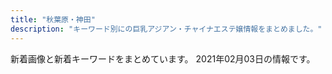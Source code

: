 ```yaml
---
title: "秋葉原・神田"
description: "キーワード別にの巨乳アジアン・チャイナエステ嬢情報をまとめました。"
---
```


新着画像と新着キーワードをまとめています。
2021年02月03日の情報です。

<DmmAffiliateIns />
<KeywordTable
  shops={
    [
    {
        "name": "\u96a0\u308c\u5bb6",
        "url": "http://jasmine-massage.info/",
        "station": "JR\u79cb\u8449\u539f\u99c5\u662d\u548c\u901a\u308a\u53e3",
        "img_links": [
            "http://jasmine-massage.info/img/sj.jpg",
            "http://jasmine-massage.info/img/st195.jpg",
            "http://jasmine-massage.info/img/st0175.jpg",
            "http://jasmine-massage.info/img/st183.jpg",
            "http://jasmine-massage.info/img/st189.jpg",
            "http://jasmine-massage.info/img/st0174.jpg",
            "http://jasmine-massage.info/img/sta194.jpg",
            "http://jasmine-massage.info/img/st0153.jpg",
            "http://jasmine-massage.info/img/st187.jpg",
            "http://jasmine-massage.info/img/nos.jpg",
            "http://jasmine-massage.info/img/sta195.jpg",
            "http://jasmine-massage.info/img/st174.jpg",
            "http://jasmine-massage.info/img/st0195.jpg",
            "http://jasmine-massage.info/img/st153.jpg",
            "http://jasmine-massage.info/i/img/r1.jpg",
            "http://jasmine-massage.info/img/st0194.jpg",
            "http://jasmine-massage.info/i/img/sta195.jpg",
            "http://jasmine-massage.info/img/st177.jpg",
            "http://jasmine-massage.info/img/st0177.jpg",
            "http://jasmine-massage.info/img/st0183.jpg",
            "http://jasmine-massage.info/img/botton.jpg",
            "http://jasmine-massage.info/img/st0190.jpg",
            "http://jasmine-massage.info/img/s194.jpg",
            "http://jasmine-massage.info/img/st186.jpg",
            "http://jasmine-massage.info/img/st194.jpg",
            "http://jasmine-massage.info/i/img/r4.jpg",
            "http://jasmine-massage.info/i/img/sta194.jpg",
            "http://jasmine-massage.info/img/mo.png",
            "http://jasmine-massage.info/img/st178.jpg",
            "http://jasmine-massage.info/i/img/r2.jpg",
            "http://jasmine-massage.info/img/head.jpg",
            "http://jasmine-massage.info/img/st175.jpg",
            "http://jasmine-massage.info/img/st0179.jpg",
            "http://jasmine-massage.info/i/img/st194.jpg",
            "http://jasmine-massage.info/img/s195.jpg",
            "http://jasmine-massage.info/i/img/r3.jpg",
            "http://jasmine-massage.info/img/st179.jpg"
        ],
        "keywords": {
            "87": 7,
            "85": 1,
            "86": 7,
            "88": 2,
            "D": 13,
            "C": 24
        }
    },
    {
        "url": "http://sakuram.jpest.net/",
        "station": "JR\u79cb\u8449\u539f\u99c5\u662d\u548c\u901a\u308a\u53e3",
        "keywords": {
            "F": 1,
            "E": 2
        },
        "name": "\u685c\u6e80\u958b",
        "img_links": [
            "http://sakuram.jpest.net/images/sp_tit_massage.jpg",
            "http://sakuram.jpest.net/images/c6.jpg",
            "http://sakuram.jpest.net/images/c3.jpg",
            "http://sakuram.jpest.net/images/tit_new.jpg",
            "http://sakuram.jpest.net/images/c4.jpg",
            "http://sakuramadmin.jpest.net/uploads//2020112509102616.jpg",
            "http://sakuram.jpest.net/images/c5.jpg",
            "http://sakuramadmin.jpest.net/uploads//202012130438462-e1607834356277.jpeg",
            "http://sakuram.jpest.net/images/tit_pro.jpg",
            "http://sakuram.jpest.net/images/c2.jpg",
            "http://sakuram.jpest.net/images/c7.jpg",
            "http://sakuram.jpest.net/images/top.jpg",
            "http://sakuramadmin.jpest.net/uploads//2020112509053688.jpg",
            "http://sakuram.jpest.net/images/tit_massage.jpg",
            "http://sakuram.jpest.net/images/tit_staff.jpg",
            "http://sakuram.jpest.net/images/c8.jpg",
            "http://sakuram.jpest.net/images/sp_tit_pick.jpg",
            "http://sakuramadmin.jpest.net/uploads//2020112509121473.jpg",
            "http://sakuramadmin.jpest.net/uploads//2020112509063652.jpg",
            "http://sakuram.jpest.net/images/tit_sch.jpg",
            "http://sakuram.jpest.net/images/tel.png",
            "http://sakuram.jpest.net/images/sp_tit_new.jpg",
            "http://sakuramadmin.jpest.net/uploads//2020112509073633.jpg",
            "http://sakuram.jpest.net/images/sp_tit_staff.jpg",
            "http://sakuramadmin.jpest.net/uploads//202011250904311.jpg",
            "http://sakuram.jpest.net/images/c1.jpg",
            "http://sakuram.jpest.net/images/sp_tit_pro.jpg",
            "http://sakuram.jpest.net/images/c9.jpg"
        ]
    },
    {
        "keywords": {
            "87": 3,
            "85": 2,
            "86": 1,
            "C": 4,
            "88": 1,
            "D": 5,
            "84": 2
        },
        "url": "http://www.kien-es.info/",
        "img_links": [
            "http://www.kien-es.info/sp/images/4.jpg",
            "http://www.kien-es.info/sp/images/sys2.jpg",
            "http://www.kien-es.info/img/haruka1.jpg",
            "http://www.kien-es.info/images/4.jpg",
            "http://www.kien-es.info/img/kara1.jpg",
            "http://www.kien-es.info/sp/images/6.jpg",
            "http://www.kien-es.info/img/yuki1.jpg",
            "http://www.kien-es.info/img/kumi2.jpg",
            "http://www.kien-es.info/images/sm.jpg",
            "http://www.kien-es.info/sp/staff/kumi.png",
            "http://www.kien-es.info/sp/staff/kara.png",
            "http://www.kien-es.info/img/yuri1.jpg",
            "http://www.kien-es.info/sp/images/info_t.jpg",
            "http://www.kien-es.info/sp/images/1.jpg",
            "http://www.kien-es.info/sp/img/kara2.jpg",
            "http://www.kien-es.info/img/haruka.png",
            "http://www.kien-es.info/sp/img/kumi2.jpg",
            "http://www.kien-es.info/img/yuki.png",
            "http://www.kien-es.info/sp/img/kumi1.jpg",
            "http://www.kien-es.info/sp/images/info.png",
            "http://www.kien-es.info/sp/staff/emi.png",
            "http://www.kien-es.info/sp/img/aki1.jpg",
            "http://www.kien-es.info/sp/images/8.jpg",
            "http://www.kien-es.info/sp/img/kara1.jpg",
            "http://www.kien-es.info/sp/img/yuki1.jpg",
            "http://www.kien-es.info/sp/img/emi2.jpg",
            "http://www.kien-es.info/img/yuri.png",
            "http://www.kien-es.info/sp/images/sys3.jpg",
            "http://www.kien-es.info/sp/img/yuka2.jpg",
            "http://www.kien-es.info/sp/img/yuki2.jpg",
            "http://www.kien-es.info/sp/images/tel.jpg",
            "http://www.kien-es.info/sp/images/int2.png",
            "http://www.kien-es.info/images/3.jpg",
            "http://www.kien-es.info/images/info.jpg",
            "http://www.kien-es.info/sp/images/newsb.png",
            "http://www.kien-es.info/sp/staff/haruka.png",
            "http://www.kien-es.info/sp/images/7.jpg",
            "http://www.kien-es.info/sp/images/ac1.jpg",
            "http://www.kien-es.info/sp/images/news.jpg",
            "http://www.kien-es.info/sp/menu/staff.jpg",
            "http://www.kien-es.info/img/aki.png",
            "http://www.kien-es.info/images/rem.png",
            "http://www.kien-es.info/sp/images/ac2.png",
            "http://www.kien-es.info/img/yuka2.jpg",
            "http://www.kien-es.info/sp/staff/yumi.png",
            "http://www.kien-es.info/img/kara2.jpg",
            "http://www.kien-es.info/images/9.jpg",
            "http://www.kien-es.info/img/yuka1.jpg",
            "http://www.kien-es.info/sp/img/emi1.jpg",
            "http://www.kien-es.info/img/emi1.jpg",
            "http://www.kien-es.info/sp/images/head.jpg",
            "http://www.kien-es.info/sp/staff/yuka.png",
            "http://www.kien-es.info/images/news.jpg",
            "http://www.kien-es.info/sp/images/rec.jpg",
            "http://www.kien-es.info/sp/images/int1.jpg",
            "http://www.kien-es.info/sp/staff/yuri.png",
            "http://www.kien-es.info/sp/menu/top.jpg",
            "http://www.kien-es.info/images/mobile.jpg",
            "http://www.kien-es.info/sp/img/yuri2.jpg",
            "http://www.kien-es.info/images/14.jpg",
            "http://www.kien-es.info/sp/staff/aki.png",
            "http://www.kien-es.info/images/head.jpg",
            "http://www.kien-es.info/images/interior_t.jpg",
            "http://www.kien-es.info/sp/img/yumi1.jpg",
            "http://www.kien-es.info/img/yuri2.jpg",
            "http://www.kien-es.info/sp/img/yuri1.jpg",
            "http://www.kien-es.info/images/staff_t.jpg",
            "http://www.kien-es.info/img/kumi.png",
            "http://www.kien-es.info/images/11.jpg",
            "http://www.kien-es.info/sp/img/yuka1.jpg",
            "http://www.kien-es.info/images/10.jpg",
            "http://www.kien-es.info/sp/img/aki2.jpg",
            "http://www.kien-es.info/img/aki1.jpg",
            "http://www.kien-es.info/images/int1.jpg",
            "http://www.kien-es.info/img/kaori.png",
            "http://www.kien-es.info/sp/images/footer.png",
            "http://www.kien-es.info/img/kara.png",
            "http://www.kien-es.info/sp/images/sys1.jpg",
            "http://www.kien-es.info/images/int2.jpg",
            "http://www.kien-es.info/sp/images/interior_t.jpg",
            "http://www.kien-es.info/img/kumi1.jpg",
            "http://www.kien-es.info/img/yuki2.jpg",
            "http://www.kien-es.info/img/emi.png",
            "http://www.kien-es.info/sp/images/9.jpg",
            "http://www.kien-es.info/images/2.jpg",
            "http://www.kien-es.info/sp/images/2.jpg",
            "http://www.kien-es.info/img/aki2.jpg",
            "http://www.kien-es.info/sp/images/3.jpg",
            "http://www.kien-es.info/sp/images/ac3.png",
            "http://www.kien-es.info/img/yuka.png",
            "http://www.kien-es.info/sp/images/staff_t.jpg",
            "http://www.kien-es.info/images/sys2.jpg",
            "http://www.kien-es.info/images/sys1.jpg",
            "http://www.kien-es.info/sp/staff/yuki.png",
            "http://www.kien-es.info/images/12.jpg",
            "http://www.kien-es.info/img/kaori1.jpg",
            "http://www.kien-es.info/sp/img/haruka1.jpg",
            "http://www.kien-es.info/sp/images/sys4.png",
            "http://www.kien-es.info/images/1.jpg",
            "http://www.kien-es.info/sp/images/5.jpg"
        ],
        "name": "\u5947\u7e01\uff5e\u304d\u3048\u3093\uff5e",
        "station": "JR\u79cb\u8449\u539f\u99c5\u96fb\u6c17\u8857\u53e3"
    },
    {
        "name": "\u5143\u6c17\u30e2\u30ea\u30e2\u30ea",
        "keywords": {
            "89": 1,
            "85": 7,
            "84": 2,
            "88": 2,
            "86": 1,
            "C": 9,
            "87": 6
        },
        "url": "http://genki-morix2.asia/",
        "img_links": [
            "http://genki-morix2.asia/img/sta55.jpg",
            "http://genki-morix2.asia/img/botton.png",
            "http://genki-morix2.asia/img/st053.jpg",
            "http://genki-morix2.asia/img/st52.jpg",
            "http://genki-morix2.asia/img/st30.jpg",
            "http://genki-morix2.asia/img/no-photo-newface.jpg",
            "http://genki-morix2.asia/img/Q.png",
            "http://genki-morix2.asia/img/st38.jpg",
            "http://genki-morix2.asia/img/st56.jpg",
            "http://genki-morix2.asia/img/sta56.jpg",
            "http://genki-morix2.asia/img/st57.jpg",
            "http://genki-morix2.asia/img/st54.jpg",
            "http://genki-morix2.asia/img/a.png",
            "http://genki-morix2.asia/img/st47.jpg",
            "http://genki-morix2.asia/img/st24.jpg",
            "http://genki-morix2.asia/img/st55.jpg",
            "http://genki-morix2.asia/img/i.png",
            "http://genki-morix2.asia/img/st53.jpg",
            "http://genki-morix2.asia/img/st17.jpg",
            "http://genki-morix2.asia/img/st019.jpg",
            "http://genki-morix2.asia/img/sta57.jpg",
            "http://genki-morix2.asia/img/st19.jpg",
            "http://genki-morix2.asia/img/st16.jpg"
        ],
        "station": "JR\u795e\u7530\u99c5\u6771\u53e3"
    },
    {
        "keywords": {
            "90": 1,
            "E": 3,
            "85": 2,
            "D": 3,
            "87": 1,
            "86": 3
        },
        "name": "\u697d\u5712",
        "url": "http://rakuen.weblog.tc/",
        "station": "JR\u79cb\u8449\u539f\u99c5\u662d\u548c\u901a\u308a\u53e3",
        "img_links": [
            "http://rakuen.weblog.tc/2/uploadimg/1587527512.jpg",
            "http://rakuen.weblog.tc/sys1.jpg",
            "http://rakuen.weblog.tc/2/uploadimg/1610606104.jpg",
            "http://rakuen.weblog.tc/sys2.jpg",
            "http://rakuen.weblog.tc/2/uploadimg/1587527299.jpg",
            "http://rakuen.weblog.tc/2/uploadimg/1610606335.jpg",
            "http://rakuen.weblog.tc/staff_t.jpg",
            "http://rakuen.weblog.tc/2/uploadimg/1607661251.jpg",
            "http://rakuen.weblog.tc/s1.png",
            "http://rakuen.weblog.tc/2/uploadimg/1591787978.jpg",
            "http://rakuen.weblog.tc/2/uploadimg/1597806778.jpg",
            "http://rakuen.weblog.tc/2/uploadimg/1604372331.jpg",
            "http://rakuen.weblog.tc/head.jpg",
            "http://rakuen.weblog.tc/news.jpg",
            "http://rakuen.weblog.tc/2/uploadimg/1608816747.jpg",
            "http://rakuen.weblog.tc/int1.png"
        ]
    },
    {
        "url": "http://kenkoubo.link",
        "img_links": [
            "http://kenkoubo.link/wp-content/uploads/2017/03/09.jpg",
            "http://kenkoubo.link/wp-content/uploads/2019/05/rin_image_1_syusei-900x1600.jpeg",
            "http://kenkoubo.link/wp-content/uploads/2017/03/05-1.jpg",
            "http://kenkoubo.link/wp-content/themes/template-salon2/images/pickup-ttl.png",
            "http://kenkoubo.link/wp-content/uploads/2020/11/yuko_image_syusei-1.jpg",
            "http://kenkoubo.link/wp-content/uploads/2017/03/05-1-250x375.jpg",
            "http://kenkoubo.link/wp-content/uploads/2019/05/ai_image_1_syusei-250x375.jpeg",
            "http://kenkoubo.link/wp-content/uploads/2017/03/08.jpg",
            "http://kenkoubo.link/wp-content/themes/template-salon2/images/08.jpg",
            "http://kenkoubo.link/wp-content/themes/template-salon2/images/info.png",
            "http://kenkoubo.link/wp-content/uploads/2017/03/05.jpg",
            "http://kenkoubo.link/wp-content/uploads/2017/03/05a.jpg",
            "http://es-tsudanuma.com/wp-content/uploads/2016/10/massage-de_88_31.jpg",
            "http://kenkoubo.link/wp-content/uploads/2017/03/03-1-250x375.jpg",
            "http://kenkoubo.link/wp-content/themes/template-salon2/images/news-ttl.png",
            "http://kenkoubo.link/wp-content/uploads/2017/03/08-2.jpg",
            "http://kenkoubo.link/wp-content/uploads/2017/03/08a.jpg",
            "http://kenkoubo.link/wp-content/uploads/2019/05/rin_image_1_syusei-250x375.jpeg",
            "http://kenkoubo.link/wp-content/uploads/2019/05/ai_image_1_syusei-900x1600.jpeg",
            "http://kenkoubo.link/wp-content/uploads/2017/03/07-1.jpg",
            "http://kenkoubo.link/wp-content/uploads/2020/11/yuko_image_syusei-1-250x375.jpg",
            "https://www.mens-anavi.com/img/mens-esthe1.png",
            "http://kenkoubo.link/wp-content/themes/template-salon2/images/telm.png",
            "http://kenkoubo.link/wp-content/themes/template-salon2/images/05.jpg",
            "http://kenkoubo.link/wp-content/themes/template-salon2/images/camp-bnr2.png",
            "http://kenkoubo.link/wp-content/uploads/2017/03/08-250x375.jpg",
            "http://kenkoubo.link/wp-content/themes/template-salon2/images/slider1.jpg",
            "http://kenkoubo.link/wp-content/uploads/2017/03/03-1.jpg",
            "http://kenkoubo.link/wp-content/themes/template-salon2/images/camp-bnr3.png",
            "http://kenkoubo.link/wp-content/themes/template-salon2/images/pickup-frame.png",
            "http://kenkoubo.link/wp-content/themes/template-salon2/images/03.jpg",
            "http://kenkoubo.link/wp-content/themes/template-salon2/images/info2.png",
            "http://kenkoubo.link/wp-content/themes/template-salon2/images/camp-bnr.png",
            "http://kenkoubo.link/wp-content/themes/template-salon2/images/camp-bnr4.png"
        ],
        "name": "\u5065\u5eb7\u574a",
        "keywords": {
            "D": 6,
            "85": 2,
            "88": 4,
            "90": 2,
            "89": 4,
            "C": 6
        },
        "station": "JR\u795e\u7530\u99c5\u5317\u53e3"
    },
    {
        "img_links": [
            "http://ainsel.tyo.ac/images/s1.jpg",
            "http://ainsel.tyo.ac/images/s3.jpg",
            "http://ainsel.tyo.ac/images/top.png",
            "http://ainsel.tyo.ac/photos/sites/50/2020/09/2020091109302142.jpg",
            "http://ainsel.tyo.ac/photos/sites/50/2020/09/2020091109302586.jpg",
            "http://ainsel.tyo.ac/images/room1.jpg",
            "http://ainsel.tyo.ac/images/staff0.jpg",
            "http://ainsel.tyo.ac/images/room3.jpg",
            "http://ainsel.tyo.ac/images/room2.jpg",
            "http://ainsel.tyo.ac/photos/sites/50/2020/09/2020091109303095.jpg",
            "http://ainsel.tyo.ac/photos/sites/50/2020/09/2020091109200314.jpg",
            "http://ainsel.tyo.ac/images/s_staff.png",
            "http://ainsel.tyo.ac/images/room4.jpg",
            "http://ainsel.tyo.ac/photos/sites/50/2020/09/2020091109212779.jpg",
            "http://ainsel.tyo.ac/photos/sites/50/2020/10/2020100307023490.jpg",
            "http://ainsel.tyo.ac/images/mobile.jpg",
            "http://ainsel.tyo.ac/images/news.png"
        ],
        "station": "JR\u6d45\u8349\u6a4b\u99c5\u6771\u53e3",
        "name": "Ainsel\u30fb\u30a8\u30a4\u30f3\u30bb\u30eb",
        "url": "http://ainsel.tyo.ac/",
        "keywords": {
            "83": 7,
            "87": 7,
            "82": 14,
            "88": 7,
            "86": 7,
            "C": 21,
            "85": 7,
            "D": 21,
            "E": 7,
            "81": 7
        }
    },
    {
        "url": "http://yume-massage.info/",
        "img_links": [
            "http://yume-massage.info/sp/img/t-a.jpg",
            "http://yume-massage.info/sp/img/s8.jpg",
            "http://yume-massage.info/img/r9.jpg",
            "http://yume-massage.info/img/st1.jpg",
            "http://yume-massage.info/img/st7.jpg",
            "http://yume-massage.info/sp/img/p-10.jpg",
            "http://yume-massage.info/img/s6.jpg",
            "http://yume-massage.info/img/sta4.jpg",
            "http://yume-massage.info/sp/img/kan.jpg",
            "http://yume-massage.info/img/nos.jpg",
            "http://yume-massage.info/sp/img/p-6.jpg",
            "http://yume-massage.info/img/xmas.png",
            "http://yume-massage.info/img/s8.jpg",
            "http://yume-massage.info/sp/img/info.jpg",
            "http://yume-massage.info/img/kan.jpg",
            "http://yume-massage.info/sp/img/s9.jpg",
            "http://yume-massage.info/img/s4.jpg",
            "http://yume-massage.info/sp/img/add.jpg",
            "http://yume-massage.info/sp/img/tit.jpg",
            "http://yume-massage.info/img/mo.png",
            "http://yume-massage.info/sp/img/add2.jpg",
            "http://yume-massage.info/img/s7.jpg",
            "http://yume-massage.info/sp/img/p-9.jpg",
            "http://yume-massage.info/sp/img/sys.jpg",
            "http://yume-massage.info/img/st06.jpg",
            "http://yume-massage.info/img/st2.jpg",
            "http://yume-massage.info/sp/img/tel.jpg",
            "http://yume-massage.info/img/st3.jpg",
            "http://yume-massage.info/sp/img/time.jpg",
            "http://yume-massage.info/img/head.jpg",
            "http://yume-massage.info/sp/img/t-t.jpg",
            "http://yume-massage.info/sp/img/s1.jpg",
            "http://yume-massage.info/img/sta7.jpg",
            "http://yume-massage.info/img/s9.jpg",
            "http://yume-massage.info/img/st4.jpg",
            "http://yume-massage.info/sp/img/pc.jpg",
            "http://yume-massage.info/sp/img/pic.jpg",
            "http://yume-massage.info/img/s10.jpg",
            "http://yume-massage.info/img/sta8.jpg",
            "http://yume-massage.info/img/st6.jpg",
            "http://yume-massage.info/sp/img/cam.jpg",
            "http://yume-massage.info/sp/img/botton.jpg",
            "http://yume-massage.info/img/st5.jpg",
            "http://yume-massage.info/img/botton.jpg",
            "http://yume-massage.info/img/st8.jpg",
            "http://yume-massage.info/img/sta1.jpg",
            "http://yume-massage.info/sp/img/s6.jpg",
            "http://yume-massage.info/sp/img/s7.jpg",
            "http://yume-massage.info/sp/img/t-r.jpg",
            "http://yume-massage.info/sp/img/s4.jpg",
            "http://yume-massage.info/sp/img/s10.jpg",
            "http://yume-massage.info/img/sta9.jpg",
            "http://yume-massage.info/img/sta10.jpg",
            "http://yume-massage.info/img/st9.jpg",
            "http://yume-massage.info/img/head2.jpg",
            "http://yume-massage.info/img/s1.jpg",
            "http://yume-massage.info/sp/img/t-o.jpg",
            "http://yume-massage.info/img/sta6.jpg",
            "http://yume-massage.info/img/st10.jpg",
            "http://yume-massage.info/sp/img/t-s.jpg"
        ],
        "station": "\u6d45\u8349\u6a4b\u99c5",
        "keywords": {
            "85": 2,
            "84": 3,
            "E": 7,
            "C": 20,
            "86": 3,
            "88": 3,
            "87": 6,
            "D": 7
        },
        "name": "\u5922"
    },
    {
        "station": "JR\u79cb\u8449\u539f\u99c5\u662d\u548c\u901a\u308a\u53e3",
        "name": "RAVE \u30ec\u30a4\u30f4",
        "keywords": {
            "88": 1,
            "89": 1,
            "G": 1,
            "86": 1,
            "D": 6,
            "90": 1,
            "87": 5,
            "F": 2
        },
        "img_links": [
            "http://www.rave.masg.info/images/shop/shop03.jpg",
            "http://www.rave.masg.info/images/s2.jpg",
            "http://www.rave.masg.info/files/001-02.jpg",
            "http://www.rave.masg.info/images/pick.png",
            "http://www.rave.masg.info/images/shop/shop02.jpg",
            "http://www.rave.masg.info/images/shop/shop01.jpg",
            "http://www.rave.masg.info/files/006-02.jpg",
            "http://www.rave.masg.info/files/003.jpg",
            "http://www.rave.masg.info/files/003-03.jpg",
            "http://www.rave.masg.info/files/006.jpg",
            "http://www.rave.masg.info/images/main_bottom.png",
            "http://www.rave.masg.info/files/008-03.jpg",
            "http://www.rave.masg.info/files/003-02.jpg",
            "http://www.rave.masg.info/files/001.jpg",
            "http://www.rave.masg.info/images/new1.png",
            "http://www.rave.masg.info/images/s1.jpg",
            "http://www.rave.masg.info/files/015.jpg",
            "http://www.rave.masg.info/files/002-02.jpg",
            "http://www.rave.masg.info/files/001-03.jpg",
            "http://www.rave.masg.info/images/s5.jpg",
            "http://www.rave.masg.info/files/009-02.jpg",
            "http://www.rave.masg.info/images/service.png",
            "http://www.rave.masg.info/files/015-02.jpg",
            "http://www.rave.masg.info/files/002-03.jpg",
            "http://www.rave.masg.info/files/002.jpg",
            "http://www.rave.masg.info/images/tel.png",
            "http://www.rave.masg.info/images/infotiao1.jpg",
            "http://www.rave.masg.info/files/009.jpg",
            "http://www.rave.masg.info/images/zi_staff.png",
            "http://www.rave.masg.info/files/014-03.jpg",
            "http://www.rave.masg.info/files/005-02.jpg",
            "http://www.rave.masg.info/files/008.jpg",
            "http://www.rave.masg.info/images/shop/shop04.jpg",
            "http://www.rave.masg.info/images/s4.jpg",
            "http://www.rave.masg.info/images/zi_massage.png",
            "http://www.rave.masg.info/files/015-03.jpg",
            "http://www.rave.masg.info/images/new3.png",
            "http://www.rave.masg.info/images/xian.png",
            "http://www.rave.masg.info/images/maga.jpg",
            "http://www.rave.masg.info/files/014-02.jpg",
            "http://www.rave.masg.info/files/014.jpg",
            "http://www.rave.masg.info/images/main_top.png",
            "http://www.rave.masg.info/files/005.jpg",
            "http://www.rave.masg.info/files/009-03.jpg",
            "http://www.rave.masg.info/files/005-03.jpg",
            "http://www.rave.masg.info/files/006-03.jpg",
            "http://www.rave.masg.info/images/s3.jpg",
            "http://www.rave.masg.info/files/008-02.jpg"
        ],
        "url": "http://www.rave.masg.info/"
    },
    {
        "keywords": {
            "E": 1,
            "89": 2,
            "F": 2,
            "88": 1
        },
        "station": "JR\u79cb\u8449\u539f\u99c5\u662d\u548c\u901a\u308a\u53e3",
        "url": "http://gakuen.jpest.net/",
        "name": "\u5c11\u5973\u5b66\u5712",
        "img_links": [
            "http://gakuenadmin.jpest.net/uploads/2021/01/2021012602175845.jpeg",
            "http://gakuenadmin.jpest.net/uploads/2020/11/2020111905143846.jpeg",
            "http://gakuenadmin.jpest.net/uploads/2021/01/2021013104094765.jpg",
            "http://gakuenadmin.jpest.net/uploads/2021/01/2021013104085726.jpg",
            "http://gakuenadmin.jpest.net/uploads/2021/01/2021012602203148.jpeg",
            "http://gakuen.jpest.net/images/c7.jpg",
            "http://gakuenadmin.jpest.net/uploads/2020/11/2020111707393172.jpg",
            "http://gakuen.jpest.net/images/c5.jpg",
            "http://gakuen.jpest.net/images/c2.jpg",
            "http://gakuen.jpest.net/images/c3.jpg",
            "http://gakuen.jpest.net/images/c6.jpg",
            "http://gakuen.jpest.net/images/c8.jpg",
            "http://gakuenadmin.jpest.net/uploads/2020/11/g4.jpg",
            "http://gakuenadmin.jpest.net/uploads/2020/12/2020121716053782.jpeg",
            "http://gakuenadmin.jpest.net/uploads/2020/11/2020111707403491.jpg",
            "http://gakuenadmin.jpest.net/uploads/2020/11/2020111905172382.jpeg",
            "http://gakuen.jpest.net/images/tel.png",
            "http://gakuen.jpest.net/images/c10.jpg",
            "http://gakuen.jpest.net/images/c9.jpg",
            "http://gakuen.jpest.net/images/c1.jpg",
            "http://gakuen.jpest.net/images/c4.jpg",
            "http://gakuenadmin.jpest.net/uploads/2020/11/2020112607092280.jpeg",
            "http://gakuenadmin.jpest.net/uploads/2020/11/202011170741460.jpg",
            "http://gakuenadmin.jpest.net/uploads/2020/12/202012171602335.jpeg",
            "http://gakuenadmin.jpest.net/uploads/2020/11/2020111905093958.jpeg",
            "http://gakuenadmin.jpest.net/uploads/2020/11/2020112607060423-e1606374397526.jpeg",
            "http://gakuenadmin.jpest.net/uploads/2020/11/2020112607090815.jpeg"
        ]
    },
    {
        "url": "http://esthe-aroma.pink/",
        "station": "JR\u795e\u7530\u99c5\u6771\u53e3",
        "name": "\u604b\u306e\u65e5",
        "img_links": [
            "http://esthe-aroma.pink/img/fla.jpg",
            "http://esthe-aroma.pink/img/m60.jpg",
            "http://esthe-aroma.pink/img/m2.jpg",
            "http://esthe-aroma.pink/img/top.jpg",
            "http://esthe-aroma.pink/img/m6.jpg",
            "http://esthe-aroma.pink/img/m3.jpg",
            "http://esthe-aroma.pink/img/m10.jpg",
            "http://esthe-aroma.pink/img/no.png",
            "http://esthe-aroma.pink/img/cg021.jpg",
            "http://esthe-aroma.pink/img/m4.jpg",
            "http://esthe-aroma.pink/img/cg011.jpg",
            "http://esthe-aroma.pink/img/cg06.jpg",
            "http://esthe-aroma.pink/img/m5.jpg",
            "http://esthe-aroma.pink/img/cg01.jpg",
            "http://esthe-aroma.pink/img/cg04.jpg",
            "http://esthe-aroma.pink/img/stan.png",
            "http://esthe-aroma.pink/img/cg03.jpg",
            "http://esthe-aroma.pink/img/cg02.jpg",
            "http://esthe-aroma.pink/img/m20.jpg",
            "http://esthe-aroma.pink/img/m30.jpg",
            "http://esthe-aroma.pink/img/cg05.jpg",
            "http://esthe-aroma.pink/img/noo.png",
            "http://esthe-aroma.pink/img/cg07.jpg",
            "http://esthe-aroma.pink/img/m1.jpg"
        ],
        "keywords": {
            "C": 2,
            "86": 4,
            "87": 1,
            "D": 4,
            "85": 2,
            "E": 1
        }
    },
    {
        "name": "\u6e29",
        "keywords": {
            "C": 33,
            "\u4e73": 3,
            "\u5de8\u4e73": 3,
            "F": 24
        },
        "url": "https://kanda-on.work/",
        "img_links": [
            "https://kanda-on.work/images/st/st_yuki.jpg",
            "https://kanda-on.work/images/st/st_kaori.jpg",
            "https://kanda-on.work/images/top_campaign_bottom.jpg",
            "https://kanda-on.work/images/st/st_koko.jpg",
            "https://kanda-on.work/images/top_campaign.jpg",
            "https://kanda-on.work/images/st/st_lemon.jpg",
            "https://kanda-on.work/images/st/st_ako.jpg",
            "https://kanda-on.work/images/st/st_miki.jpg",
            "https://kanda-on.work/images/st/st_arisa.jpg",
            "https://kanda-on.work/images/st/st_akari.jpg",
            "https://kanda-on.work/images/st/st_yuzuki.jpg",
            "https://kanda-on.work/images/st/st_mika2.jpg",
            "https://kanda-on.work/images/st/st_kiki.jpg",
            "https://kanda-on.work/images/st/st_ruru.jpg",
            "https://kanda-on.work/images/st/st_mika.jpg",
            "https://kanda-on.work/images/st/st_kana.jpg",
            "https://kanda-on.work/images/st/st_rara.jpg",
            "https://kanda-on.work/images/st/st_sakura.jpg",
            "https://kanda-on.work/images/st/st_moe.jpg",
            "https://kanda-on.work/images/st/st_akira.jpg",
            "https://kanda-on.work/images/top.png",
            "https://kanda-on.work/images/top2.png",
            "https://kanda-on.work/images/st/st_rara2.jpg",
            "https://kanda-on.work/images/st/st_yuri.jpg",
            "https://kanda-on.work/images/st/st_natsuko.jpg",
            "https://kanda-on.work/images/st/st_mina.jpg",
            "https://kanda-on.work/images/st/st_maya.jpg"
        ],
        "station": "JR\u795e\u7530\u99c5\u897f\u53e3"
    },
    {
        "name": "COCORO",
        "img_links": [
            "http://k-cocoro.co/images/momo.jpg",
            "http://k-cocoro.co/images/yu.jpg",
            "http://k-cocoro.co/images/news_top.jpg",
            "http://k-cocoro.co/images/right_bottom.png",
            "http://k-cocoro.co/images/tite-magazine.png",
            "http://k-cocoro.co/images/right_top.png",
            "http://k-cocoro.co/images/ss.jpg",
            "http://k-cocoro.co/images/003.jpg",
            "http://k-cocoro.co/images/girl_03.png",
            "http://k-cocoro.co/images/girlx_top.png",
            "http://k-cocoro.co/images/pagetop.png",
            "http://k-cocoro.co/images/gg1.jpg",
            "http://k-cocoro.co/images/s2.jpg",
            "http://k-cocoro.co/images/001.jpg",
            "http://k-cocoro.co/images/yui.jpg",
            "http://k-cocoro.co/images/004.jpg",
            "http://k-cocoro.co/images/shishu_01.jpg",
            "http://k-cocoro.co/images/noimage.jpg",
            "http://k-cocoro.co/images/girl_top.png",
            "http://k-cocoro.co/images/girl_01.png",
            "http://k-cocoro.co/images/g3.jpg",
            "http://k-cocoro.co/images/nei_03.png",
            "http://k-cocoro.co/images/tite-staff.png",
            "http://k-cocoro.co/images/mail.png",
            "http://k-cocoro.co/images/grande.jpg",
            "http://k-cocoro.co/images/nei_01.png",
            "http://k-cocoro.co/images/shishu_02.jpg",
            "http://k-cocoro.co/images/shishu_03.jpg",
            "http://k-cocoro.co/images/mya.jpg",
            "http://k-cocoro.co/images/002.jpg",
            "http://k-cocoro.co/images/remo.jpg",
            "http://k-cocoro.co/images/gg2.jpg"
        ],
        "station": "JR\u795e\u7530\u99c5\u6771\u53e3",
        "keywords": {
            "G": 1,
            "E": 4,
            "D": 4
        },
        "url": "http://k-cocoro.co/"
    },
    {
        "station": "\u795e\u7530\u99c5\u897f\u53e3",
        "img_links": [
            "http://esute-kanda.tokyo/images/st/st_momo.jpg",
            "http://esute-kanda.tokyo/images/st/st_natsu.jpg",
            "http://esute-kanda.tokyo/images/st/st_ryo.jpg",
            "http://esute-kanda.tokyo/images/st/st_mariko.jpg",
            "http://esute-kanda.tokyo/images/st/st_ran.jpg",
            "http://esute-kanda.tokyo/images/top2.png",
            "http://esute-kanda.tokyo/images/st/st_rui.jpg",
            "http://esute-kanda.tokyo/images/st/st_yuyu.jpg",
            "http://esute-kanda.tokyo/images/st/st_mao.jpg",
            "http://esute-kanda.tokyo/images/st/st_kanon.jpg",
            "http://esute-kanda.tokyo/images/st/st_yaya.jpg",
            "http://esute-kanda.tokyo/images/st/st_suzu.jpg",
            "http://esute-kanda.tokyo/images/st/st_ayaka.jpg",
            "http://esute-kanda.tokyo/images/st/st_riko.jpg",
            "http://esute-kanda.tokyo/images/top.png",
            "http://esute-kanda.tokyo/images/st/st_yuki.jpg",
            "http://esute-kanda.tokyo/images/access/ac_photo.jpg",
            "http://esute-kanda.tokyo/images/st/st_riri.jpg",
            "http://esute-kanda.tokyo/images/st/st_nanami.jpg",
            "http://esute-kanda.tokyo/images/st/st_yuuka.jpg",
            "http://esute-kanda.tokyo/images/st/st_jennie.jpg",
            "http://esute-kanda.tokyo/images/st/st_moka.jpg",
            "http://esute-kanda.tokyo/images/st/st_jennie2.jpg",
            "http://esute-kanda.tokyo/images/st/st_sakura.jpg",
            "http://esute-kanda.tokyo/images/st/st_sara.jpg"
        ],
        "name": "\u8336\u8336",
        "keywords": {
            "D": 9,
            "C": 18,
            "\u80f8": 1,
            "E": 3,
            "G": 3,
            "F": 7,
            "\u4e73": 3,
            "\u7206\u4e73": 3
        },
        "url": "http://esute-kanda.tokyo/"
    },
    {
        "keywords": {
            "D": 10,
            "85": 1,
            "C": 18,
            "F": 1,
            "87": 5,
            "84": 1,
            "86": 4
        },
        "name": "AKB",
        "station": "JR\u6d45\u8349\u6a4b\u99c5\u6771\u53e3",
        "url": "http://x-akb.info/",
        "img_links": [
            "http://x-akb.info/img/st50.jpg",
            "http://x-akb.info/img/st050.jpg",
            "http://x-akb.info/img/st45.jpg",
            "http://x-akb.info/img/t3.jpg",
            "http://x-akb.info/img/st043.jpg",
            "http://x-akb.info/img/st049.jpg",
            "http://x-akb.info/img/st35.jpg",
            "http://x-akb.info/img/st46.jpg",
            "http://x-akb.info/img/bottom.png",
            "http://x-akb.info/img/st0035.jpg",
            "http://x-akb.info/img/p-34.jpg",
            "http://x-akb.info/img/p-45.jpg",
            "http://x-akb.info/img/st49.jpg",
            "http://x-akb.info/img/p-43.jpg",
            "http://x-akb.info/img/st34.jpg",
            "http://x-akb.info/img/p-42.jpg",
            "http://x-akb.info/img/st36.jpg",
            "http://asakusabashi.analytics.qlook.net/counter.png",
            "http://x-akb.info/img/p-35.jpg",
            "http://x-akb.info/img/t1.jpg",
            "http://x-akb.info/img/nos.jpg",
            "http://x-akb.info/img/t2.jpg",
            "http://x-akb.info/img/p-40.jpg",
            "http://x-akb.info/img/p-46.jpg",
            "http://x-akb.info/img/st035.jpg",
            "http://x-akb.info/img/st42.jpg",
            "http://x-akb.info/img/st40.jpg",
            "http://x-akb.info/img/p-50.jpg",
            "http://x-akb.info/img/mo.png",
            "http://x-akb.info/img/p-36.jpg",
            "http://x-akb.info/img/p-49.jpg",
            "http://x-akb.info/img/p-44.jpg",
            "http://x-akb.info/img/st00049.jpg",
            "http://x-akb.info/img/st44.jpg",
            "http://x-akb.info/img/st0049.jpg",
            "http://x-akb.info/img/st0043.jpg"
        ]
    },
    {
        "keywords": {
            "E": 6,
            "86": 8,
            "D": 10,
            "C": 22,
            "85": 2,
            "87": 6
        },
        "img_links": [
            "http://chou-massage.work/sp/img/st1.jpg",
            "http://chou-massage.work/img/sta2.jpg",
            "http://chou-massage.work/sp/img/fla-1.jpg",
            "http://chou-massage.work/img/st2.jpg",
            "http://chou-massage.work/img/nos.jpg",
            "http://chou-massage.work/sp/img/sta2.jpg",
            "http://chou-massage.work/sp/img/nos.jpg",
            "http://chou-massage.work/img/st4.jpg",
            "http://chou-massage.work/sp/img/sta3.jpg",
            "http://chou-massage.work/sp/img/st2.jpg",
            "http://chou-massage.work/sp/img/acc.jpg",
            "http://chou-massage.work/img/sta3.jpg",
            "http://chou-massage.work/img/mo.png",
            "http://chou-massage.work/img/st1.jpg",
            "http://chou-massage.work/img/fla-3.jpg",
            "http://chou-massage.work/img/botton.jpg",
            "http://chou-massage.work/sp/img/fla-2.jpg",
            "http://chou-massage.work/img/fla-1.jpg",
            "http://chou-massage.work/sp/img/botton.jpg",
            "http://chou-massage.work/sp/img/st4.jpg",
            "http://chou-massage.work/img/sta1.jpg",
            "http://chou-massage.work/sp/img/sta1.jpg",
            "http://chou-massage.work/img/acc.jpg",
            "http://chou-massage.work/sp/img/st3.jpg",
            "http://chou-massage.work/img/st3.jpg",
            "http://chou-massage.work/img/sta4.jpg",
            "http://chou-massage.work/sp/img/sta4.jpg",
            "http://chou-massage.work/sp/img/fla-3.jpg",
            "http://chou-massage.work/img/fla-2.jpg",
            "http://chou-massage.work/sp/img/mo.png"
        ],
        "url": "http://chou-massage.work/",
        "station": "JR\u795e\u7530\u99c5\u897f\u53e3",
        "name": "\u8776"
    },
    {
        "station": "JR\u79cb\u8449\u539f\u99c5\u662d\u548c\u901a\u308a\u53e3",
        "url": "https://yumegokochi1.com/",
        "name": "\u30d1\u30f3\u30c0\u30de\u30c3\u30b5\u30fc\u30b8",
        "img_links": [
            "https://yumegokochi1.com/_src/49800472/mikinew22.png",
            "https://yumegokochi1.com/_src/49451751/s__37707790.jpg",
            "https://yumegokochi1.com/_src/49451739/s__37322773.jpg",
            "https://yumegokochi1.com/_src/52740115/valentine.jpg",
            "https://yumegokochi1.com/_src/49800856/2.jpg",
            "https://yumegokochi1.com/_src/49451712/gettyimages-1124713982.jpg",
            "https://yumegokochi1.com/_src/49451741/panda.png",
            "https://yumegokochi1.com/_src/49451762/9dfc3519-db15-4421-9d5a-72bca41cf758.jpg",
            "https://yumegokochi1.com/_src/49451725/img20200920211111185467.png",
            "https://yumegokochi1.com/_src/49451698/img20200920211111185467.png",
            "https://yumegokochi1.com/_src/49451708/img20200921221149975618.png",
            "https://yumegokochi1.com/_src/49451759/mikinew22.png",
            "https://yumegokochi1.com/_src/49601606/mikinew22.png",
            "https://yumegokochi1.com/_src/49451724/2019-06-03_20200201221114.png",
            "https://yumegokochi1.com/_src/49451804/9dfc3519-db15-4421-9d5a-72bca41cf758.jpg",
            "https://yumegokochi1.com/_src/49451761/73712a1b-86b8-482b-b4d2-d8a85862327f.jpg",
            "https://yumegokochi1.com/_src/49451721/2019-06-03_20200201221114.png",
            "https://yumegokochi1.com/_src/49451704/img20200921221149975618.png",
            "https://yumegokochi1.com/_src/49451688/mikinew22.png",
            "https://yumegokochi1.com/_src/49451753/mikinew22.png",
            "https://yumegokochi1.com/_src/49601604/img_5364.png",
            "https://yumegokochi1.com/_src/49800470/mikinew22.png",
            "https://yumegokochi1.com/_src/49600657/mikinew22.png",
            "https://yumegokochi1.com/_src/49451747/mikinew22.png",
            "https://yumegokochi1.com/_src/49690956/mikinew22.png",
            "https://yumegokochi1.com/_src/49451690/tel.png",
            "https://yumegokochi1.com/_src/49451755/mikinew22.png",
            "https://yumegokochi1.com/_src/49451714/img20200920211111185467.png",
            "https://yumegokochi1.com/_src/49690958/mikinew22.png",
            "https://yumegokochi1.com/_src/49800727/1.jpg",
            "https://yumegokochi1.com/_src/49451694/img20200920141422782540.png",
            "https://yumegokochi1.com/_src/49600659/mikinew22.png",
            "https://yumegokochi1.com/_src/49801147/1.jpg",
            "https://yumegokochi1.com/_src/49451769/sign.png",
            "https://yumegokochi1.com/_src/49451710/gettyimages-1124713982.jpg",
            "https://yumegokochi1.com/_src/49451757/mikinew22.png",
            "https://yumegokochi1.com/_src/49451706/img20200921221149975618.png"
        ],
        "keywords": {}
    },
    {
        "name": "\u79cb\u9e97\uff5e\u3057\u3085\u3046\u308c\u3044\uff5e",
        "img_links": [
            "http://aroma-est.biz/images/slider-img001.jpg",
            "http://aroma-est.biz/images/manga1.jpg",
            "http://aroma-est.biz/images/cg011.jpg",
            "http://aroma-est.biz/images/rsubt6.png",
            "http://aroma-est.biz/images/cg06.jpg",
            "http://aroma-est.biz/images/cg041.jpg",
            "http://aroma-est.biz/images/m3.jpg",
            "http://aroma-est.biz/images/slider-img002.jpg",
            "http://aroma-est.biz/images/b-tel.png",
            "http://aroma-est.biz/images/m4.jpg",
            "http://aroma-est.biz/images/cg08.jpg",
            "http://aroma-est.biz/images/m1.jpg",
            "http://aroma-est.biz/images/cg04.jpg",
            "http://aroma-est.biz/images/cg07.jpg",
            "http://aroma-est.biz/images/rsubt4.png",
            "http://aroma-est.biz/images/enterbt.png",
            "http://aroma-est.biz/images/rsubt7.png",
            "http://aroma-est.biz/images/cg042.jpg",
            "http://aroma-est.biz/images/m6.jpg",
            "http://aroma-est.biz/images/cg031.jpg",
            "http://aroma-est.biz/images/cg03.jpg",
            "http://aroma-est.biz/images/cg051.jpg",
            "http://aroma-est.biz/images/rsubt1.png",
            "http://aroma-est.biz/images/enter2.jpg",
            "http://aroma-est.biz/images/b-online.png",
            "http://aroma-est.biz/images/m2.jpg",
            "http://aroma-est.biz/images/manga2.jpg",
            "http://aroma-est.biz/images/cg01.jpg",
            "http://aroma-est.biz/images/cg012.jpg",
            "http://aroma-est.biz/images/rsubt5.png",
            "http://aroma-est.biz/images/tel2.png",
            "http://aroma-est.biz/images/rsubt2.png",
            "http://aroma-est.biz/images/cg052.jpg",
            "http://aroma-est.biz/images/enter1.png",
            "http://aroma-est.biz/images/cg05.jpg",
            "http://aroma-est.biz/images/enterbb.png",
            "http://aroma-est.biz/images/cg02.jpg",
            "http://aroma-est.biz/images/rsubt3.png"
        ],
        "keywords": {
            "C": 8,
            "D": 16,
            "85": 8,
            "88": 4,
            "82": 4,
            "86": 8,
            "87": 4,
            "84": 4,
            "E": 8
        },
        "url": "http://aroma-est.biz/",
        "station": "JR\u79cb\u8449\u539f\u99c5\u96fb\u6c17\u8857\u53e3"
    },
    {
        "station": "JR\u795e\u7530\u99c5\u5317\u53e3",
        "keywords": {
            "88": 1,
            "83": 2,
            "C": 33,
            "87": 4,
            "D": 11,
            "86": 8,
            "85": 5,
            "89": 1,
            "E": 4
        },
        "url": "http://loman.ies.fun/",
        "name": "\u30cf\u30d4\u30cd\u30b9",
        "img_links": [
            "http://loman.ies.fun/photos/sites/33/2020/03/2020032611443518.jpg",
            "http://loman.ies.fun/images/s_pick.png",
            "http://loman.ies.fun/images/s_staff.png",
            "http://loman.ies.fun/photos/sites/33/2020/03/2020032611553428.jpg",
            "http://loman.ies.fun/photos/sites/33/2020/03/2020032611562755.jpg",
            "http://loman.ies.fun/photos/sites/33/2020/03/2020032611581578.jpg",
            "http://loman.ies.fun/photos/sites/33/2020/03/2020032611445837.jpg",
            "http://loman.ies.fun/photos/sites/33/2020/03/2020032611581687.jpg",
            "http://loman.ies.fun/photos/sites/33/2020/03/202003261151446.jpg",
            "http://loman.ies.fun/photos/sites/33/2020/03/2020032611565659.jpg",
            "http://loman.ies.fun/images/girl-z2.jpg",
            "http://loman.ies.fun/photos/sites/33/2020/03/2020032611522152.jpg",
            "http://loman.ies.fun/images/girl-z1.jpg",
            "http://loman.ies.fun/images/room4.jpg",
            "http://loman.ies.fun/photos/sites/33/2020/03/202003261138067.jpg",
            "http://loman.ies.fun/photos/sites/33/2020/03/202003261200240.jpg",
            "http://loman.ies.fun/photos/sites/33/2020/08/2020081913260795.jpg",
            "http://loman.ies.fun/photos/sites/33/2020/03/2020032611445885.jpg",
            "http://loman.ies.fun/photos/sites/33/2020/03/2020032612000446.jpg",
            "http://loman.ies.fun/photos/sites/33/2020/03/2020032611584396.jpg",
            "http://loman.ies.fun/photos/sites/33/2020/03/2020032611565613.jpg",
            "http://loman.ies.fun/images/room3.jpg",
            "http://loman.ies.fun/images/room1.jpg",
            "http://loman.ies.fun/photos/sites/33/2020/03/2020032611511046.jpg",
            "http://loman.ies.fun/images/room2.jpg",
            "http://loman.ies.fun/images/s_news.png",
            "http://loman.ies.fun/photos/sites/33/2020/03/202003261158439.jpg",
            "http://loman.ies.fun/images/top.png",
            "http://loman.ies.fun/photos/sites/33/2020/03/2020032611153250.jpg",
            "http://loman.ies.fun/images/mobile.jpg",
            "http://loman.ies.fun/photos/sites/33/2020/03/2020032611565587.jpg",
            "http://loman.ies.fun/photos/sites/33/2020/03/2020032611555543.jpg"
        ]
    },
    {
        "station": "JR\u795e\u7530\u99c5\u5317\u53e3",
        "name": "\u7652\u51e6\uff5e\u3086\u3069\u3053\u308d",
        "keywords": {
            "E": 47,
            "F": 25,
            "G": 25,
            "D": 144,
            "C": 47
        },
        "img_links": [
            "http://yudokoro.xyz/images/st/st_yuyu.jpg",
            "http://yudokoro.xyz/images/st/st_miho.jpg",
            "http://yudokoro.xyz/images/st/st_ao.jpg",
            "http://yudokoro.xyz/images/campaign.jpg",
            "http://yudokoro.xyz/images/header_img.png",
            "http://yudokoro.xyz/images/header_main_visual1.jpg",
            "http://yudokoro.xyz/images/st/st_yumi.jpg",
            "http://yudokoro.xyz/images/st/st_momoka.jpg",
            "http://yudokoro.xyz/images/header_main_visual3.jpg",
            "http://yudokoro.xyz/images/st/st_maya.jpg",
            "http://yudokoro.xyz/images/news_image.jpg",
            "http://yudokoro.xyz/images/concept.jpg",
            "http://yudokoro.xyz/images/st/st_rena.jpg",
            "http://yudokoro.xyz/images/st/st_rara.jpg",
            "http://yudokoro.xyz/images/header_main_visual2.jpg",
            "http://yudokoro.xyz/images/st/st_ana.jpg",
            "http://yudokoro.xyz/images/st/st_ai.jpg",
            "http://yudokoro.xyz/images/st/st_miro.jpg",
            "http://yudokoro.xyz/images/st/st_koko.jpg"
        ],
        "url": "http://yudokoro.xyz/"
    },
    {
        "img_links": [
            "http://refresh-salon.tokyo/images/st/st_saya.jpg",
            "http://refresh-salon.tokyo/images/st/st_anna.jpg",
            "http://refresh-salon.tokyo/images/st/st_miko.jpg",
            "http://refresh-salon.tokyo/images/st/st_mei.jpg",
            "http://refresh-salon.tokyo/images/st/st_rin.jpg",
            "http://refresh-salon.tokyo/images/st/st_momo.jpg",
            "http://refresh-salon.tokyo/images/img/wanted.jpg",
            "http://refresh-salon.tokyo/images/st/st_risa.jpg",
            "http://refresh-salon.tokyo/images/st/st_mariko.jpg",
            "http://refresh-salon.tokyo/images/st/st_koko.jpg",
            "http://refresh-salon.tokyo/images/st/st_aiko.jpg",
            "http://refresh-salon.tokyo/images/topimage/main2.jpg",
            "http://refresh-salon.tokyo/images/st/st_nana.jpg",
            "http://refresh-salon.tokyo/images/st/st_junko.jpg"
        ],
        "name": "\u3082\u307f\u697d",
        "url": "http://refresh-salon.tokyo/",
        "keywords": {
            "E": 2,
            "C": 41,
            "D": 20,
            "G": 2
        },
        "station": "JR\u795e\u7530\u99c5\u897f\u53e3"
    },
    {
        "url": "http://nene-kanda.net/index.html",
        "name": "NeNe\uff5e\u30cd\u30cd\uff5e",
        "img_links": [
            "http://nene-kanda.net/images/1.jpg",
            "http://nene-kanda.net/images/2.jpg",
            "http://nene-kanda.net/images/topimage/subimage.jpg",
            "http://nene-kanda.net/images/topimage/topimage.jpg",
            "http://nene-kanda.net/images/share/pagetop.png",
            "http://nene-kanda.net/images/4.jpg",
            "http://nene-kanda.net/images/st/st_mao.jpg",
            "http://nene-kanda.net/images/st/st_hitomi.jpg",
            "http://nene-kanda.net/images/3.jpg",
            "http://nene-kanda.net/images/share/sptel.png",
            "http://nene-kanda.net/images/st/st_ruru.jpg",
            "http://nene-kanda.net/images/st/st_saki.jpg",
            "http://nene-kanda.net/images/st/st_miki.jpg",
            "http://nene-kanda.net/images/st/st_mie.jpg",
            "http://nene-kanda.net/images/st/st_mimi.jpg",
            "http://nene-kanda.net/images/share/tel.png"
        ],
        "keywords": {
            "E": 4,
            "F": 4,
            "C": 35,
            "D": 11
        },
        "station": "JR\u795e\u7530\u99c5\u5317\u53e3"
    },
    {
        "keywords": {
            "C": 1,
            "\u80f8": 1,
            "D": 1,
            "88": 1,
            "89": 1,
            "\u304a\u3063\u3071\u3044": 1,
            "86": 2,
            "\u30bb\u30af\u30b7\u30fc": 1,
            "83": 1,
            "\u4e73": 6,
            "\u5de8\u4e73": 4
        },
        "name": "\u5eb7\u697d\u5712",
        "img_links": [
            "https://static.a-side.com/photo/shop/34272/list.jpg",
            "https://static.a-side.com/photo/shop/23877/list.jpg",
            "https://img.a-side.com/photo/premium/20180601/14648_01_03_s.jpg",
            "https://img.a-side.com/photo/premium/20210128/33649_01_sp.jpg",
            "https://static.a-side.com/photo/shop/35215/list.jpg",
            "https://img.a-side.com/photo/koko/18614/image.jpg",
            "https://www.a-side.com/k-kourakuen/staff/kasumi/index.jpg",
            "https://img.a-side.com/photo/digicame/20210127/31406_03.jpg",
            "https://static.a-side.com/photo/shop/33272/list.jpg",
            "https://img.a-side.com/photo/koko/25875/image.jpg",
            "https://static.a-side.com/photo/shop/30509/list.jpg",
            "https://img.a-side.com/photo/premium/20190305/14648_01_08_s.jpg",
            "https://img.a-side.com/photo/premium/20190307/14648_01_07_s.jpg",
            "https://static.a-side.com/photo/shop/28456/list.jpg",
            "https://static.a-side.com/photo/shop/35298/list.jpg",
            "https://static.a-side.com/photo/shop/32614/list.jpg",
            "https://static.a-side.com/photo/shop/29890/list.jpg",
            "https://static.a-side.com/photo/shop/11708/list.jpg",
            "https://img.a-side.com/photo/question/20201221/photo02.jpg",
            "https://img.a-side.com/photo/premium/20170926/14648_01_03_s.jpg",
            "https://static.a-side.com/photo/shop/16078/list.jpg",
            "https://img.a-side.com/photo/question/20201221/photo11.jpg",
            "https://static.a-side.com/photo/shop/30040/list.jpg",
            "https://www.a-side.com/k-kourakuen/staff/moe/index.jpg",
            "https://static.a-side.com/photo/shop/33255/list.jpg",
            "https://static.a-side.com/photo/shop/21433/list.jpg",
            "https://static.a-side.com/photo/shop/24528/list.jpg",
            "https://static.a-side.com/photo/shop/25785/list.jpg",
            "https://img.a-side.com/photo/koko/14648/route/2.jpg",
            "https://img.a-side.com/photo/premium/20190305/14648_01_01_s.jpg",
            "https://img.a-side.com/photo/question/20171011/bn.jpg",
            "https://img.a-side.com/photo/koko/14648/girls/2.jpg",
            "https://img.a-side.com/photo/digicame/20210125/25065_02.jpg",
            "https://img.a-side.com/photo/premium/20180601/14648_01_05_s.jpg",
            "https://img.a-side.com/photo/koko/30901/image.jpg",
            "https://www.a-side.com/k-kourakuen/images/covergirl.jpg",
            "https://img.a-side.com/photo/digicame/20210129/29625_02.jpg",
            "https://www.a-side.com/k-kourakuen/staff/aoi/index.jpg",
            "https://img.a-side.com/photo/premium/20170926/14648_01_04_s.jpg",
            "https://static.a-side.com/photo/shop/31363/list.jpg",
            "https://static.a-side.com/photo/shop/26035/list.jpg",
            "https://img.a-side.com/photo/digicame/20210129/29625_03.jpg",
            "https://img.a-side.com/photo/question/20201221/photo14.jpg",
            "https://static.a-side.com/photo/shop/30430/list.jpg",
            "https://static.a-side.com/photo/shop/16718/list.jpg",
            "https://www.a-side.com/k-kourakuen/staff/haru/index.jpg",
            "https://img.a-side.com/photo/question/20170215/bn.jpg",
            "https://static.a-side.com/photo/shop/25429/list.jpg",
            "https://img.a-side.com/photo/premium/20190307/14648_01_04_s.jpg",
            "https://www.a-side.com/k-kourakuen/staff/mimi/index.jpg",
            "https://img.a-side.com/photo/koko/34669/image.jpg",
            "https://img.a-side.com/photo/koko/25675/image.jpg",
            "https://img.a-side.com/photo/digicame/20210129/29625_01.jpg",
            "https://img.a-side.com/photo/question/20200708/bn.jpg",
            "https://static.a-side.com/photo/shop/16032/list.jpg",
            "https://static.a-side.com/photo/shop/35167/list.jpg",
            "https://www.a-side.com/k-kourakuen/images/top_notice.jpg",
            "https://img.a-side.com/photo/question/20201028/bn.jpg",
            "https://static.a-side.com/photo/shop/35020/list.jpg",
            "https://static.a-side.com/photo/shop/31391/list.jpg",
            "https://img.a-side.com/photo/koko/22504/image.jpg",
            "https://static.a-side.com/photo/shop/22107/list.jpg",
            "https://img.a-side.com/photo/koko/14648/shop/1.jpg",
            "https://static.a-side.com/photo/shop/28062/list.jpg",
            "https://img.a-side.com/photo/koko/14648/massage/2.jpg",
            "https://img.a-side.com/photo/premium/20190307/14648_01_02_s.jpg",
            "https://www.a-side.com/k-kourakuen/staff/emi/index.jpg",
            "https://img.a-side.com/photo/question/20201221/photo03.jpg",
            "https://static.a-side.com/photo/shop/35170/list.jpg",
            "https://img.a-side.com/photo/koko/24050/image.jpg",
            "https://static.a-side.com/photo/shop/31400/list.jpg",
            "https://static.a-side.com/photo/shop/14648/list.jpg",
            "https://static.a-side.com/photo/shop/20251/list.jpg",
            "https://img.a-side.com/photo/premium/20210202/34965_01_top1.jpg",
            "https://img.a-side.com/photo/kandeli/13332.jpg",
            "https://img.a-side.com/photo/premium/20190307/14648_01_08_s.jpg",
            "https://static.a-side.com/photo/shop/12836/list.jpg",
            "https://static.a-side.com/photo/shop/30051/list.jpg",
            "https://static.a-side.com/photo/shop/12559/list.jpg",
            "https://img.a-side.com/photo/koko/22107/image.jpg",
            "https://img.a-side.com/photo/koko/16272/image.jpg",
            "https://img.a-side.com/photo/question/20201221/photo08.jpg",
            "https://static.a-side.com/photo/shop/22456/list.jpg",
            "https://img.a-side.com/photo/koko/24050/thumb.jpg",
            "https://static.a-side.com/photo/shop/31407/list.jpg",
            "https://www.a-side.com/k-kourakuen/staff/momoko/index.jpg",
            "https://static.a-side.com/photo/shop/25675/list.jpg",
            "https://static.a-side.com/photo/shop/24663/list.jpg",
            "https://static.a-side.com/photo/shop/34961/list.jpg",
            "https://img.a-side.com/photo/premium/20190308/14648_01_06_s.jpg",
            "https://img.a-side.com/photo/koko/26547/image.jpg",
            "https://img.a-side.com/photo/koko/14648/image.jpg",
            "https://static.a-side.com/photo/shop/24050/list.jpg",
            "https://img.a-side.com/photo/koko/34449/image.jpg",
            "https://static.a-side.com/photo/shop/25598/list.jpg",
            "https://static.a-side.com/photo/shop/32689/list.jpg",
            "https://img.a-side.com/photo/digicame/20210129/29625_04.jpg",
            "https://img.a-side.com/photo/koko/21913/image.jpg",
            "https://img.a-side.com/photo/koko/14648/shop/4.jpg",
            "https://img.a-side.com/photo/question/20201221/photo04.jpg",
            "https://img.a-side.com/photo/premium/20190308/14648_01_02_s.jpg",
            "https://img.a-side.com/photo/question/20201221/photo13.jpg",
            "https://static.a-side.com/photo/shop/12568/list.jpg",
            "https://static.a-side.com/photo/shop/19746/list.jpg",
            "https://img.a-side.com/photo/koko/14648/route/3.jpg",
            "https://static.a-side.com/photo/shop/35000/list.jpg",
            "https://img.a-side.com/photo/koko/22918/image.jpg",
            "https://img.a-side.com/photo/premium/20210203/30430_01_top2.jpg",
            "https://img.a-side.com/photo/question/20201221/photo10.jpg",
            "https://img.a-side.com/photo/koko/14648/massage/4.jpg",
            "https://static.a-side.com/photo/shop/28058/list.jpg",
            "https://static.a-side.com/photo/shop/34907/list.jpg",
            "https://img.a-side.com/photo/question/20201221/photo01.jpg",
            "https://img.a-side.com/photo/premium/20210122/27898_01_top1.jpg",
            "https://static.a-side.com/photo/shop/27473/list.jpg",
            "https://static.a-side.com/photo/shop/10590/list.jpg",
            "https://www.a-side.com/include/img/area_each/icon_koko.png",
            "https://img.a-side.com/photo/koko/14648/girls_p/4.jpg",
            "https://img.a-side.com/photo/koko/34512/image.jpg",
            "https://static.a-side.com/photo/shop/26274/list.jpg",
            "https://img.a-side.com/photo/digicame/20210115/14648_01.jpg",
            "https://img.a-side.com/photo/premium/20190305/14648_01_02_s.jpg",
            "https://static.a-side.com/photo/shop/26456/list.jpg",
            "https://img.a-side.com/photo/index/20210127/34140.jpg",
            "https://img.a-side.com/photo/koko/33649/image.jpg",
            "https://static.a-side.com/photo/shop/20991/list.jpg",
            "https://static.a-side.com/photo/shop/31971/list.jpg",
            "https://img.a-side.com/photo/premium/20190308/14648_01_07_s.jpg",
            "https://img.a-side.com/photo/premium/20180601/14648_01_04_s.jpg",
            "https://img.a-side.com/photo/koko/14648/girls_p/1.jpg",
            "https://static.a-side.com/photo/shop/16272/list.jpg",
            "https://img.a-side.com/photo/koko/30430/image.jpg",
            "https://static.a-side.com/photo/shop/18153/list.jpg",
            "https://img.a-side.com/photo/premium/20210203/30430_01_top1.jpg",
            "https://static.a-side.com/photo/shop/30371/list.jpg",
            "https://img.a-side.com/photo/koko/31363/thumb.jpg",
            "https://static.a-side.com/photo/shop/21054/list.jpg",
            "https://static.a-side.com/photo/shop/29730/list.jpg",
            "https://static.a-side.com/photo/shop/22728/list.jpg",
            "https://img.a-side.com/photo/koko/14648/shop/2.jpg",
            "https://img.a-side.com/photo/koko/26192/image.jpg",
            "https://www.a-side.com/k-kourakuen/images/massage/photo04.jpg",
            "https://static.a-side.com/photo/shop/29858/list.jpg",
            "https://www.a-side.com/k-kourakuen/images/massage/photo03.jpg",
            "https://static.a-side.com/photo/shop/30429/list.jpg",
            "https://static.a-side.com/photo/shop/25495/list.jpg",
            "https://static.a-side.com/photo/shop/25065/list.jpg",
            "https://static.a-side.com/photo/shop/31390/list.jpg",
            "https://static.a-side.com/photo/shop/27898/list.jpg",
            "https://static.a-side.com/photo/shop/34140/list.jpg",
            "https://static.a-side.com/photo/shop/26974/list.jpg",
            "https://static.a-side.com/photo/shop/31406/list.jpg",
            "https://img.a-side.com/photo/premium/20170926/14648_01_01_s.jpg",
            "https://img.a-side.com/photo/premium/20170926/14648_01_08_s.jpg",
            "https://img.a-side.com/photo/koko/21985/image.jpg",
            "https://static.a-side.com/photo/shop/30259/list.jpg",
            "https://img.a-side.com/photo/koko/34965/thumb.jpg",
            "https://www.a-side.com/include/img/shop/best-price.png",
            "https://img.a-side.com/photo/koko/16032/image.jpg",
            "https://img.a-side.com/photo/koko/14648/girls_p/3.jpg",
            "https://img.a-side.com/photo/question/20180725/bn.jpg",
            "https://img.a-side.com/photo/question/20171101/bn.jpg",
            "https://static.a-side.com/photo/shop/35086/list.jpg",
            "https://img.a-side.com/photo/koko/32924/image.jpg",
            "https://static.a-side.com/photo/shop/16482/list.jpg",
            "https://img.a-side.com/photo/koko/20335/image.jpg",
            "https://static.a-side.com/photo/shop/33406/list.jpg",
            "https://www.a-side.com/k-kourakuen/staff/emi/01.jpg",
            "https://img.a-side.com/photo/koko/18452/image.jpg",
            "https://static.a-side.com/photo/shop/17252/list.jpg",
            "https://static.a-side.com/photo/shop/27501/list.jpg",
            "https://static.a-side.com/photo/shop/31533/list.jpg",
            "https://img.a-side.com/photo/premium/20180601/14648_01_02_s.jpg",
            "https://www.a-side.com/k-kourakuen/images/massage/photo01.jpg",
            "https://img.a-side.com/photo/koko/14648/shop/3.jpg",
            "https://static.a-side.com/photo/shop/25236/list.jpg",
            "https://static.a-side.com/photo/shop/29625/list.jpg",
            "https://www.a-side.com/include/img/place_ad/place_ad.png",
            "https://img.a-side.com/photo/koko/31175/image.jpg",
            "https://static.a-side.com/photo/shop/20686/list.jpg",
            "https://img.a-side.com/photo/koko/30430/thumb.jpg",
            "https://img.a-side.com/photo/koko/22696/image.jpg",
            "https://img.a-side.com/photo/premium/20190305/14648_01_sp.jpg",
            "https://img.a-side.com/photo/koko/30371/image.jpg",
            "https://img.a-side.com/photo/koko/14310/image.jpg",
            "https://www.a-side.com/include/img/shop/button_official.png",
            "https://img.a-side.com/photo/premium/20190308/14648_01_sp.jpg",
            "https://img.a-side.com/photo/question/20161116/bn.jpg",
            "https://static.a-side.com/photo/shop/33708/list.jpg",
            "https://www.a-side.com/k-kourakuen/staff/moe/01.jpg",
            "https://static.a-side.com/photo/shop/18324/list.jpg",
            "https://static.a-side.com/photo/shop/33402/list.jpg",
            "https://www.a-side.com/k-kourakuen/images/coupon/presented.png",
            "https://static.a-side.com/photo/shop/31813/list.jpg",
            "https://www.a-side.com/k-kourakuen/images/info/photo02.jpg",
            "https://img.a-side.com/photo/premium/20210202/34965_01_top2.jpg",
            "https://static.a-side.com/photo/shop/31018/list.jpg",
            "https://static.a-side.com/photo/shop/29914/list.jpg",
            "https://static.a-side.com/photo/shop/32924/list.jpg",
            "https://static.a-side.com/photo/shop/22601/list.jpg",
            "https://static.a-side.com/photo/shop/34669/list.jpg",
            "https://www.a-side.com/include/img/shop/button_official_s.png",
            "https://img.a-side.com/photo/premium/20190307/14648_01_05_s.jpg",
            "https://img.a-side.com/photo/digicame/20210127/31406_02.jpg",
            "https://static.a-side.com/photo/shop/32607/list.jpg",
            "https://static.a-side.com/photo/shop/32897/list.jpg",
            "https://www.a-side.com/k-kourakuen/staff/kasumi/01.jpg",
            "https://img.a-side.com/photo/premium/20210125/34965_01_sp.jpg",
            "https://static.a-side.com/photo/shop/34768/list.jpg",
            "https://static.a-side.com/photo/shop/31758/list.jpg",
            "https://img.a-side.com/photo/digicame/20210128/31388_01.jpg",
            "https://static.a-side.com/photo/shop/21762/list.jpg",
            "https://img.a-side.com/photo/koko/33490/image.jpg",
            "https://static.a-side.com/photo/shop/27516/list.jpg",
            "https://img.a-side.com/photo/premium/20190308/14648_01_04_s.jpg",
            "https://www.a-side.com/include/img/top/button_twitter.png",
            "https://img.a-side.com/photo/koko/34071/image.jpg",
            "https://static.a-side.com/photo/shop/17223/list.jpg",
            "https://img.a-side.com/photo/premium/20180601/14648_01_01_s.jpg",
            "https://img.a-side.com/photo/premium/20190305/14648_01_05_s.jpg",
            "https://static.a-side.com/photo/shop/18452/list.jpg",
            "https://img.a-side.com/photo/premium/20210127/34669_01_sp.jpg",
            "https://img.a-side.com/photo/premium/20170926/14648_01_02_s.jpg",
            "https://static.a-side.com/photo/shop/31399/list.jpg",
            "https://www.a-side.com/k-kourakuen/images/info/photo01.jpg",
            "https://static.a-side.com/photo/shop/34987/list.jpg",
            "https://img.a-side.com/photo/question/20201221/photo05.jpg",
            "https://img.a-side.com/photo/question/20201221/bn.jpg",
            "https://static.a-side.com/photo/shop/34965/list.jpg",
            "https://img.a-side.com/photo/premium/20190308/14648_01_01_s.jpg",
            "https://img.a-side.com/photo/koko/26035/image.jpg",
            "https://static.a-side.com/photo/shop/31593/list.jpg",
            "https://static.a-side.com/photo/shop/19411/list.jpg",
            "https://static.a-side.com/photo/shop/25019/list.jpg",
            "https://img.a-side.com/photo/koko/31813/image.jpg",
            "https://static.a-side.com/photo/shop/34071/list.jpg",
            "https://www.a-side.com/k-kourakuen/images/massage/photo02.jpg",
            "https://static.a-side.com/photo/shop/31388/list.jpg",
            "https://img.a-side.com/photo/kandeli/19498.jpg",
            "https://img.a-side.com/photo/koko/14648/girls/4.jpg",
            "https://static.a-side.com/photo/shop/31401/list.jpg",
            "https://img.a-side.com/photo/premium/20190307/14648_01_06_s.jpg",
            "https://img.a-side.com/photo/premium/20190305/14648_01_06_s.jpg",
            "https://static.a-side.com/photo/shop/31411/list.jpg",
            "https://static.a-side.com/photo/shop/15122/list.jpg",
            "https://static.a-side.com/photo/shop/33606/list.jpg",
            "https://img.a-side.com/photo/koko/21711/image.jpg",
            "https://img.a-side.com/photo/koko/14648/route/4.jpg",
            "https://img.a-side.com/photo/premium/20210126/18614_01_sp.jpg",
            "https://img.a-side.com/photo/koko/14648/route/1.jpg",
            "https://img.a-side.com/photo/koko/14648/ss.jpg",
            "https://static.a-side.com/photo/shop/33490/list.jpg",
            "https://img.a-side.com/photo/koko/30113/image.jpg",
            "https://img.a-side.com/photo/digicame/20210125/31404_02.jpg",
            "https://static.a-side.com/photo/shop/34660/list.jpg",
            "https://img.a-side.com/photo/question/20201221/photo12.jpg",
            "https://img.a-side.com/photo/koko/34140/image.jpg",
            "https://img.a-side.com/photo/koko/14648/massage/1.jpg",
            "https://img.a-side.com/photo/question/20171115/bn.jpg",
            "https://static.a-side.com/photo/shop/30069/list.jpg",
            "https://static.a-side.com/photo/shop/32320/list.jpg",
            "https://www.a-side.com/k-kourakuen/images/info/photo04.jpg",
            "https://static.a-side.com/photo/shop/28223/list.jpg",
            "https://static.a-side.com/photo/shop/25640/list.jpg",
            "https://static.a-side.com/photo/shop/33915/list.jpg",
            "https://static.a-side.com/photo/shop/33529/list.jpg",
            "https://static.a-side.com/photo/shop/20362/list.jpg",
            "https://img.a-side.com/photo/premium/20190308/14648_01_05_s.jpg",
            "https://img.a-side.com/photo/question/20201221/photo07.jpg",
            "https://img.a-side.com/photo/question/20180314/bn.jpg",
            "https://static.a-side.com/photo/shop/34847/list.jpg",
            "https://img.a-side.com/photo/koko/34965/image.jpg",
            "https://img.a-side.com/photo/premium/20180601/14648_01_08_s.jpg",
            "https://img.a-side.com/photo/premium/20190305/14648_01_04_s.jpg",
            "https://img.a-side.com/photo/koko/14648/massage/3.jpg",
            "https://static.a-side.com/photo/shop/34449/list.jpg",
            "https://static.a-side.com/photo/shop/29705/list.jpg",
            "https://img.a-side.com/photo/premium/20190307/14648_01_sp.jpg",
            "https://img.a-side.com/photo/digicame/20210127/20991_04.jpg",
            "https://img.a-side.com/photo/premium/20170926/14648_01_05_s.jpg",
            "https://static.a-side.com/photo/shop/33789/list.jpg",
            "https://img.a-side.com/photo/premium/20190307/14648_01_01_s.jpg",
            "https://img.a-side.com/photo/digicame/20210125/15122_02.jpg",
            "https://static.a-side.com/photo/shop/31396/list.jpg",
            "https://static.a-side.com/photo/shop/33637/list.jpg",
            "https://static.a-side.com/photo/shop/35018/list.jpg",
            "https://img.a-side.com/photo/koko/31363/image.jpg",
            "https://static.a-side.com/photo/shop/19987/list.jpg",
            "https://img.a-side.com/photo/koko/14648/girls/3.jpg",
            "https://static.a-side.com/photo/shop/31695/list.jpg",
            "https://www.a-side.com/k-kourakuen/images/banner/koko_468x60.jpg",
            "https://img.a-side.com/photo/weekly/20210129/top.jpg",
            "https://static.a-side.com/photo/shop/30305/list.jpg",
            "https://img.a-side.com/photo/premium/20170926/14648_01_06_s.jpg",
            "https://img.a-side.com/photo/premium/20170926/14648_01_07_s.jpg",
            "https://www.a-side.com/k-kourakuen/staff/mimi/01.jpg",
            "https://img.a-side.com/photo/koko/14648/girls_p/2.jpg",
            "https://static.a-side.com/photo/shop/25170/list.jpg",
            "https://img.a-side.com/photo/premium/20190305/14648_01_07_s.jpg",
            "https://static.a-side.com/photo/shop/25050/list.jpg",
            "https://static.a-side.com/photo/shop/31534/list.jpg",
            "https://img.a-side.com/photo/premium/20190307/14648_01_03_s.jpg",
            "https://img.a-side.com/photo/question/20201221/photo09.jpg",
            "https://static.a-side.com/photo/shop/33649/list.jpg",
            "https://static.a-side.com/photo/shop/30346/list.jpg",
            "https://static.a-side.com/photo/shop/32006/list.jpg",
            "https://static.a-side.com/photo/shop/33796/list.jpg",
            "https://static.a-side.com/photo/shop/28305/list.jpg",
            "https://img.a-side.com/photo/koko/34987/image.jpg",
            "https://static.a-side.com/photo/shop/35132/list.jpg",
            "https://img.a-side.com/photo/koko/14648/girls/1.jpg",
            "https://img.a-side.com/photo/premium/20180601/14648_01_06_s.jpg",
            "https://img.a-side.com/photo/digicame/20210129/12823_02.jpg",
            "https://static.a-side.com/photo/shop/22918/list.jpg",
            "https://img.a-side.com/photo/premium/20170926/14648_01_sp.jpg",
            "https://static.a-side.com/photo/shop/12823/list.jpg",
            "https://static.a-side.com/photo/shop/33596/list.jpg",
            "https://static.a-side.com/photo/shop/26654/list.jpg",
            "https://img.a-side.com/photo/question/20201221/photo06.jpg",
            "https://static.a-side.com/photo/shop/31175/list.jpg",
            "https://www.a-side.com/k-kourakuen/images/info/photo03.jpg",
            "https://static.a-side.com/photo/shop/31387/list.jpg",
            "https://static.a-side.com/photo/shop/34512/list.jpg",
            "https://www.a-side.com/include/img/shop/button_official_l.png",
            "https://img.a-side.com/photo/premium/20190308/14648_01_03_s.jpg",
            "https://img.a-side.com/photo/premium/20190305/14648_01_03_s.jpg",
            "https://static.a-side.com/photo/shop/27777/list.jpg",
            "https://img.a-side.com/photo/premium/20180601/14648_01_07_s.jpg",
            "https://img.a-side.com/photo/premium/20210122/27898_01_top2.jpg",
            "https://img.a-side.com/photo/premium/20180601/14648_01_sp.jpg",
            "https://www.a-side.com/k-kourakuen/images/coupon/info.png",
            "https://img.a-side.com/photo/premium/20201019/34449_01_index.jpg",
            "https://static.a-side.com/photo/shop/33585/list.jpg",
            "https://static.a-side.com/photo/shop/29395/list.jpg",
            "https://img.a-side.com/photo/question/20200812/bn.jpg",
            "https://img.a-side.com/photo/premium/20190308/14648_01_08_s.jpg",
            "https://static.a-side.com/photo/shop/16019/list.jpg"
        ],
        "url": "https://www.a-side.com/k-kourakuen/",
        "station": "JR\u795e\u7530\u99c5\u5317\u53e3"
    },
    {
        "name": "\u30d3\u30fc\u30c1\u306e\u85ab",
        "station": "JR\u795e\u7530\u99c5\u6771\u53e3",
        "img_links": [
            "https://kanda-massage.com/images_staff/190/101520025592.jpg",
            "https://kanda-massage.com/images/icon_new.png",
            "https://kanda-massage.com/images/img_header.png",
            "https://kanda-massage.com/images_topics/images/1gal.png",
            "https://kanda-massage.com/images/footer_mobile.png",
            "https://kanda-massage.com/images/new_girl.png",
            "https://kanda-massage.com/images_staff/188/11171243367.jpg",
            "https://kanda-massage.com/images/bnr_88_31.png",
            "https://kanda-massage.com/images/corona.jpg",
            "https://kanda-massage.com/images_banner/111517235762.jpg",
            "https://kanda-massage.com/images_staff/182/012801051221.jpg",
            "https://kanda-massage.com/images_staff/175/111615335228.jpg",
            "https://kanda-massage.com/images_staff/174/09141719557.jpg",
            "https://kanda-massage.com/images_staff/181/091417192853.jpg",
            "https://kanda-massage.com/images_staff/194/12181019056.jpg",
            "https://kanda-massage.com/images/btn_next.png",
            "https://kanda-massage.com/images/btn_back.png",
            "https://kanda-massage.com/images/bnr_160_45.png",
            "https://kanda-massage.com/images_staff/193/112917122759.jpg",
            "https://kanda-massage.com/images/koko_468x60.png",
            "https://kanda-massage.com/images_banner/111713262692.jpg",
            "https://kanda-massage.com/images_staff/195/020121554998.jpg",
            "https://kanda-massage.com/images_topics/images/020121554998.jpg",
            "https://kanda-massage.com/images_banner/11111638218.jpg",
            "https://kanda-massage.com/images_banner/111517152351.jpg",
            "https://kanda-massage.com/images/no_image.jpg",
            "https://kanda-massage.com/images/img_concept_01.png",
            "https://kanda-massage.com/images_staff/191/111612091561.jpg",
            "https://kanda-massage.com/images_staff/183/091910451054.jpg",
            "https://kanda-massage.com/images/vis_castframe_02.png",
            "https://kanda-massage.com/images/btn_magazine.png",
            "https://kanda-massage.com/images_banner/112217520437.jpg",
            "https://kanda-massage.com/images_staff/174/091416423686.jpg",
            "https://kanda-massage.com/images/bnr_200_40.png",
            "https://kanda-massage.com/images/info_txt.png",
            "https://kanda-massage.com/images_staff/184/113019080934.jpg",
            "https://kanda-massage.com/images/bnr_468_60.png",
            "https://kanda-massage.com/images_topics/images/12gal.png",
            "https://kanda-massage.com/images_staff/167/101810131159.jpg"
        ],
        "url": "https://kanda-massage.com/",
        "keywords": {
            "87": 3,
            "E": 2,
            "F": 4,
            "86": 2,
            "D": 3,
            "84": 2,
            "83": 2,
            "85": 3,
            "C": 4,
            "88": 1
        }
    },
    {
        "keywords": {
            "88": 2,
            "86": 14,
            "D": 12
        },
        "url": "http://yuri.es-relax.info/",
        "station": "JR\u795e\u7530\u99c5\u6771\u53e3",
        "img_links": [
            "http://yuri.es-relax.info/images/info5.jpg",
            "http://yuri.es-relax.info/images/nao1.jpg",
            "http://yuri.es-relax.info/images/bg_header.jpg",
            "http://yuri.es-relax.info/images/hana1.jpg",
            "http://yuri.es-relax.info/images/info3.png",
            "http://yuri.es-relax.info/images/yuyu1.jpg",
            "http://yuri.es-relax.info/images/sayuri1.jpg",
            "http://yuri.es-relax.info/gals/yuki1.jpg",
            "http://yuri.es-relax.info/images/nana1.jpg",
            "http://yuri.es-relax.info/gals/riri1.jpg",
            "http://yuri.es-relax.info/gals/mimi1.jpg"
        ],
        "name": "\u767e\u5408"
    },
    {
        "keywords": {
            "87": 3,
            "86": 3,
            "85": 24,
            "C": 24,
            "84": 3,
            "D": 24,
            "E": 3
        },
        "url": "http://yu-ai.work/",
        "name": "\u7652\u611b",
        "station": "JR\u79cb\u8449\u539f\u99c5\u662d\u548c\u901a\u308a\u53e3",
        "img_links": [
            "http://yu-ai.work/sp/img/t-o.jpg",
            "http://yu-ai.work/sp/img/t-r.jpg",
            "http://yu-ai.work/img/st15.jpg",
            "http://yu-ai.work/img/st18.jpg",
            "http://yu-ai.work/img/sta14.jpg",
            "http://yu-ai.work/sp/img/sta13.jpg",
            "http://yu-ai.work/sp/img/botton.jpg",
            "http://yu-ai.work/sp/img/acc1.jpg",
            "http://yu-ai.work/img/sc20.jpg",
            "http://yu-ai.work/sp/img/sta9.jpg",
            "http://yu-ai.work/sp/img/t-a.jpg",
            "http://yu-ai.work/img/acc3.jpg",
            "http://yu-ai.work/sp/img/sta12.jpg",
            "http://yu-ai.work/img/acc1.jpg",
            "http://yu-ai.work/img/fla.jpg",
            "http://yu-ai.work/img/sc16.jpg",
            "http://yu-ai.work/sp/img/time.jpg",
            "http://yu-ai.work/img/sc12.jpg",
            "http://yu-ai.work/img/st009.jpg",
            "http://yu-ai.work/img/st14.jpg",
            "http://yu-ai.work/sp/img/add.jpg",
            "http://yu-ai.work/img/st16.jpg",
            "http://yu-ai.work/img/st020.jpg",
            "http://yu-ai.work/img/st019.jpg",
            "http://yu-ai.work/img/sc17.jpg",
            "http://yu-ai.work/sp/img/p19.jpg",
            "http://yu-ai.work/sp/img/p18.jpg",
            "http://yu-ai.work/sp/img/pc.jpg",
            "http://yu-ai.work/img/sta13.jpg",
            "http://yu-ai.work/sp/img/sta17.jpg",
            "http://yu-ai.work/sp/img/acc2.jpg",
            "http://yu-ai.work/img/men-es-ran.jpg",
            "http://yu-ai.work/img/st0012.jpg",
            "http://yu-ai.work/sp/img/tit.jpg",
            "http://yu-ai.work/img/st0013.jpg",
            "http://yu-ai.work/sp/img/sta14.jpg",
            "http://yu-ai.work/sp/img/pic.jpg",
            "http://yu-ai.work/img/sta15.jpg",
            "http://yu-ai.work/img/sta16.jpg",
            "http://yu-ai.work/sp/img/acc3.jpg",
            "http://yu-ai.work/img/sc13.jpg",
            "http://yu-ai.work/img/st9.jpg",
            "http://yu-ai.work/img/sta20.jpg",
            "http://yu-ai.work/sp/img/sta20.jpg",
            "http://yu-ai.work/sp/img/p17.jpg",
            "http://yu-ai.work/img/sc19.jpg",
            "http://yu-ai.work/img/st09.jpg",
            "http://yu-ai.work/img/sta19.jpg",
            "http://yu-ai.work/sp/img/p20.jpg",
            "http://yu-ai.work/img/st014.jpg",
            "http://yu-ai.work/img/sta12.jpg",
            "http://yu-ai.work/sp/img/t-s.jpg",
            "http://yu-ai.work/sp/img/info.jpg",
            "http://yu-ai.work/img/st13.jpg",
            "http://yu-ai.work/img/sc15.jpg",
            "http://yu-ai.work/img/head.jpg",
            "http://yu-ai.work/img/st17.jpg",
            "http://yu-ai.work/img/st013.jpg",
            "http://yu-ai.work/img/st018.jpg",
            "http://yu-ai.work/img/sta9.jpg",
            "http://yu-ai.work/sp/img/sta18.jpg",
            "http://yu-ai.work/img/sta10.jpg",
            "http://yu-ai.work/sp/img/tel.jpg",
            "http://yu-ai.work/img/st20.jpg",
            "http://yu-ai.work/sp/img/sys.jpg",
            "http://yu-ai.work/img/sta18.jpg",
            "http://yu-ai.work/img/botton.jpg",
            "http://yu-ai.work/img/sc10.jpg",
            "http://yu-ai.work/img/sc14.jpg",
            "http://yu-ai.work/sp/img/t-t.jpg",
            "http://yu-ai.work/img/sc18.jpg",
            "http://yu-ai.work/img/sc9.jpg",
            "http://yu-ai.work/sp/img/sta16.jpg",
            "http://yu-ai.work/sp/img/cam.jpg",
            "http://yu-ai.work/sp/img/sta19.jpg",
            "http://yu-ai.work/img/st015.jpg",
            "http://yu-ai.work/sp/img/sta10.jpg",
            "http://yu-ai.work/img/acc2.jpg",
            "http://yu-ai.work/img/sta17.jpg",
            "http://yu-ai.work/img/st10.jpg",
            "http://yu-ai.work/img/st19.jpg",
            "http://yu-ai.work/img/st12.jpg",
            "http://yu-ai.work/sp/img/sta15.jpg",
            "http://yu-ai.work/img/st010.jpg",
            "http://yu-ai.work/img/st012.jpg",
            "http://yu-ai.work/img/nos.jpg"
        ]
    },
    {
        "keywords": {
            "85": 6,
            "86": 4,
            "89": 4,
            "E": 2,
            "87": 8,
            "D": 18
        },
        "url": "http://www.lovegarden-s.info/",
        "img_links": [
            "http://www.lovegarden-s.info/img/img2.png",
            "http://www.lovegarden-s.info/photo/201811/15420361921270089007.jpg",
            "http://www.lovegarden-s.info/img/info.png",
            "http://www.lovegarden-s.info/photo/201912/15762826581589257136.jpeg",
            "http://www.lovegarden-s.info/img/link.png",
            "http://www.lovegarden-s.info/photo/home/8341599896251.jpg",
            "http://www.lovegarden-s.info/photo/home/9871580969716.jpg",
            "http://www.lovegarden-s.info/photo/home/4781579678186.jpg",
            "http://www.lovegarden-s.info/photo/home/4231542036212.jpg",
            "http://www.lovegarden-s.info/photo/home/4831576458331.jpg",
            "http://www.lovegarden-s.info/photo/201602/14547356612012610027.jpg",
            "http://www.lovegarden-s.info/img/img1.png",
            "http://www.lovegarden-s.info/photo/home/1071580955755.jpg",
            "http://www.lovegarden-s.info/img/re2.png",
            "http://www.lovegarden-s.info/img/staff.png",
            "http://www.lovegarden-s.info/photo/home/9601430403087.jpg",
            "http://www.lovegarden-s.info/photo/home/7251576458086.jpg",
            "http://www.lovegarden-s.info/photo/home/8951576457983.jpg",
            "http://www.lovegarden-s.info/photo/202009/15998962431272351164.jpeg",
            "http://www.lovegarden-s.info/photo/202002/1580969705245014003.jpeg",
            "http://www.lovegarden-s.info/photo/201912/15762841361405259657.png",
            "http://www.lovegarden-s.info/photo/202001/15796781601253232552.jpg",
            "http://www.lovegarden-s.info/photo/home/8651455104921.jpg",
            "http://www.lovegarden-s.info/img/top.png",
            "http://www.lovegarden-s.info/photo/201912/15764583101976861511.jpg",
            "http://www.lovegarden-s.info/photo/201504/1430403080602083079.jpg",
            "http://www.lovegarden-s.info/photo/home/8901454735680.jpg",
            "http://www.lovegarden-s.info/photo/202002/15809557251246469135.jpg",
            "http://www.lovegarden-s.info/img/return.png",
            "http://www.lovegarden-s.info/img/pic_info.png",
            "http://www.lovegarden-s.info/photo/201602/1455104915985663806.jpg"
        ],
        "name": "\u30e9\u30d6\u30ac\u30fc\u30c7\u30f3",
        "station": "JR\u79cb\u8449\u539f\u99c5\u662d\u548c\u901a\u308a\u53e3"
    },
    {
        "station": "JR\u795e\u7530\u99c5\u5357\u53e3",
        "url": "http://yobisaki.work/",
        "name": "\u6307\u5148\u306e\u611b",
        "img_links": [
            "http://yobisaki.work/_src/50545991/navinavi_06.png",
            "http://yobisaki.work/_src/50627870/sys.png",
            "http://yobisaki.work/_src/50546020/linel1.png",
            "http://yobisaki.work/_src/50546106/wechatimg177.jpg",
            "http://yobisaki.work/_src/50546034/linel1.png",
            "http://yobisaki.work/_src/50545984/line3.png",
            "http://yobisaki.work/_src/50546010/linel2.png",
            "http://yobisaki.work/_src/50546061/linel5.png",
            "http://yobisaki.work/_src/50545976/wechatimg176.jpg",
            "http://yobisaki.work/_src/50848055/wechatimg2796.jpg",
            "http://yobisaki.work/_src/50546084/2.jpg",
            "http://yobisaki.work/_src/50546081/wechatimg14_20201210123124126.jpg",
            "http://yobisaki.work/_src/50545986/wechatimg177.jpg",
            "http://yobisaki.work/_src/50546079/wechatimg14_20201210123124126.jpg",
            "http://yobisaki.work/_src/50844435/wechatimg2727.jpg",
            "http://yobisaki.work/_src/50546086/3.jpg",
            "http://yobisaki.work/_src/50545977/wechatimg193.jpg",
            "http://yobisaki.work/_src/50545997/navinavi_03.png",
            "http://yobisaki.work/_src/50546050/linel1.png",
            "http://yobisaki.work/_src/50546013/wechatimg2746.jpg",
            "http://yobisaki.work/_src/50546045/linel4.png",
            "http://yobisaki.work/_src/50545995/navinavi_02.png",
            "http://yobisaki.work/_src/50546088/4.jpg",
            "http://yobisaki.work/_src/50545972/sign.png",
            "http://yobisaki.work/_src/50546075/linel6.png",
            "http://yobisaki.work/_src/50546064/linel1.png",
            "http://yobisaki.work/_src/50546047/wechatimg176.jpg",
            "http://yobisaki.work/_src/50848054/wechatimg2746.jpg",
            "http://yobisaki.work/_src/50546008/linel1.png",
            "http://yobisaki.work/_src/50546104/wechatimg193.jpg",
            "http://yobisaki.work/_src/50545989/navinavi_05.png",
            "http://yobisaki.work/_src/50546031/linel3.png",
            "http://yobisaki.work/_src/50545982/cam.jpg",
            "http://yobisaki.work/_src/50545979/wechatimg2726.jpg",
            "http://yobisaki.work/_src/50545987/navinavi_04.png",
            "http://yobisaki.work/_src/50545980/line2.png",
            "http://yobisaki.work/_src/50546082/1.jpg",
            "http://yobisaki.work/_src/50545993/navinavi_01.png",
            "http://yobisaki.work/_src/50546015/wechatimg2727.jpg"
        ],
        "keywords": {}
    },
    {
        "url": "http://www.asakusabashi-est.xyz/",
        "name": "Oualia\u30fb\u30af\u30aa\u30ea\u30a2",
        "keywords": {
            "84": 1
        },
        "img_links": [
            "http://www.asakusabashi-est.xyz/images/index-aridel_20.jpg",
            "http://www.asakusabashi-est.xyz/images/index-aridel_02.jpg",
            "http://www.asakusabashi-est.xyz/images/nav/lanmu-t-sys.jpg",
            "http://www.asakusabashi-est.xyz/images/nav/lanmu-t-job.jpg",
            "http://www.asakusabashi-est.xyz/images/staff/4/2.jpg",
            "http://www.asakusabashi-est.xyz/images/shop/zi3.png",
            "http://www.asakusabashi-est.xyz/images/top/t3.jpg",
            "http://www.asakusabashi-est.xyz/images/index-aridel_24.jpg",
            "http://www.asakusabashi-est.xyz/images/shop/zi2.png",
            "http://www.asakusabashi-est.xyz/images/shop/zi4.png",
            "http://www.asakusabashi-est.xyz/images/nav/lanmu-t-st.jpg",
            "http://www.asakusabashi-est.xyz/images/index-aridel_18.jpg",
            "http://www.asakusabashi-est.xyz/images/index-aridel_10.jpg",
            "http://www.asakusabashi-est.xyz/images/staff/4/4.jpg",
            "http://www.asakusabashi-est.xyz/images/idnex-down/index-down-if_03.jpg",
            "http://www.asakusabashi-est.xyz/images/staff/2/moro/moro.jpg",
            "http://www.asakusabashi-est.xyz/images/top/t3.png",
            "http://www.asakusabashi-est.xyz/images/idnex-down/index-down-if_05.jpg",
            "http://www.asakusabashi-est.xyz/images/staff/akira.jpg",
            "http://www.asakusabashi-est.xyz/images/sys/lanmu-zi-s7.png",
            "http://www.asakusabashi-est.xyz/images/staff/4/3.jpg",
            "http://www.asakusabashi-est.xyz/images/staff/6.jpg",
            "http://www.asakusabashi-est.xyz/images/shop/zi.png",
            "http://www.asakusabashi-est.xyz/images/index-aridel_07.jpg",
            "http://www.asakusabashi-est.xyz/images/top/t2.jpg",
            "http://www.asakusabashi-est.xyz/images/idnex-down/index-down-if_07.jpg",
            "http://www.asakusabashi-est.xyz/images/idnex-down/index-down-if_12.jpg"
        ],
        "station": "JR\u6d45\u8349\u6a4b\u99c5\u6771\u53e3"
    },
    {
        "name": "\u604b\u306e\u82b1",
        "station": "JR\u795e\u7530\u99c5\u6771\u53e3",
        "keywords": {
            "84": 2,
            "F": 1,
            "87": 6,
            "86": 14,
            "D": 21,
            "E": 5,
            "90": 1,
            "\u4e73": 1,
            "85": 4,
            "C": 2,
            "88": 2
        },
        "url": "http://kaede.tyo.cm/",
        "img_links": [
            "http://kaede.tyo.cm/photos/sites/15/2019/08/201908031036100.jpg",
            "http://kaede.tyo.cm/photos/sites/15/2018/01/2018013009203349.jpg",
            "http://kaede.tyo.cm/photos/sites/15/2018/12/2018122811325315.jpg",
            "http://kaede.tyo.cm/images/room2.jpg",
            "http://kaede.tyo.cm/images/n1.jpg",
            "http://kaede.tyo.cm/photos/sites/15/2020/03/2020031613344696.jpg",
            "http://kaede.tyo.cm/photos/sites/15/2017/07/\u5fae\u4fe1\u56fe\u7247_20170731133036.jpg",
            "http://kaede.tyo.cm/photos/sites/15/2017/05/10.jpg",
            "http://kaede.tyo.cm/photos/sites/15/2019/01/2019012110352218.jpg",
            "http://kaede.tyo.cm/images/room3.jpg",
            "http://kaede.tyo.cm/photos/sites/15/2018/09/2018092310253191.jpg",
            "http://kaede.tyo.cm/images/s_staff.jpg",
            "http://kaede.tyo.cm/photos/sites/15/2018/03/2018031401333199.jpg",
            "http://kaede.tyo.cm/images/room1.jpg",
            "http://kaede.tyo.cm/photos/sites/15/2017/03/298510852981895493.jpg",
            "http://kaede.tyo.cm/photos/sites/15/2018/05/2018052602053211.jpg",
            "http://kaede.tyo.cm/photos/sites/15/2018/04/2018042103445537.jpg",
            "http://kaede.tyo.cm/photos/sites/15/2019/09/2019092410360674.jpg",
            "http://kaede.tyo.cm/photos/sites/15/2018/03/2018032208244424.jpg",
            "http://kaede.tyo.cm/photos/sites/15/2018/07/2018071202180120.jpg",
            "http://kaede.tyo.cm/photos/sites/15/2018/07/2018070602462928.jpg",
            "http://kaede.tyo.cm/images/s_pick.png",
            "http://kaede.tyo.cm/photos/sites/15/2020/08/2020081913203996.jpg",
            "http://kaede.tyo.cm/photos/sites/15/2017/05/05.jpg",
            "http://kaede.tyo.cm/photos/sites/15/2017/04/st4.jpg",
            "http://kaede.tyo.cm/images/n3.png",
            "http://kaede.tyo.cm/photos/sites/15/2018/09/2018090301232862.jpg",
            "http://kaede.tyo.cm/images/s1.png",
            "http://kaede.tyo.cm/photos/sites/15/2019/07/2019072218445895.jpg",
            "http://kaede.tyo.cm/photos/sites/15/2018/10/2018101210462259.jpg",
            "http://kaede.tyo.cm/photos/sites/15/2017/12/2017121802123582.jpg",
            "http://kaede.tyo.cm/photos/sites/15/2018/06/2018060802410544.jpg",
            "http://kaede.tyo.cm/photos/sites/15/2019/07/2019072310543855.jpg",
            "http://kaede.tyo.cm/photos/sites/15/2019/11/2019110102312566.jpg",
            "http://kaede.tyo.cm/images/mobile.png",
            "http://kaede.tyo.cm/photos/sites/15/2017/11/2017112902394723.jpg",
            "http://kaede.tyo.cm/photos/sites/15/2018/12/2018122110282270.jpg",
            "http://kaede.tyo.cm/photos/sites/15/2017/05/1.jpg",
            "http://kaede.tyo.cm/photos/sites/15/2019/11/2019110102312976.jpg",
            "http://kaede.tyo.cm/photos/sites/15/2019/08/201908021145272.jpg",
            "http://kaede.tyo.cm/photos/sites/15/2017/04/03.jpg",
            "http://kaede.tyo.cm/photos/sites/15/2018/12/2018122510575438.jpg",
            "http://kaede.tyo.cm/photos/sites/15/2017/04/8.jpg",
            "http://kaede.tyo.cm/photos/sites/15/2018/12/2018122510562151.jpg",
            "http://kaede.tyo.cm/images/top.png",
            "http://kaede.tyo.cm/images/s3.png",
            "http://kaede.tyo.cm/images/room4.jpg",
            "http://kaede.tyo.cm/photos/sites/15/2019/05/2019051510502494.jpg",
            "http://kaede.tyo.cm/photos/sites/15/2018/07/201807050359241.jpg",
            "http://kaede.tyo.cm/images/s_news.png"
        ]
    },
    {
        "name": "\u5409\u96c5",
        "url": "http://ziya7788.info/",
        "img_links": [
            "http://ziya7788.info/images/top-munu-1_02.jpg",
            "http://ziya7788.info/images/top-1_08.jpg",
            "http://ziya7788.info/images/top-munu-1_01.jpg",
            "http://ziya7788.info/images/top-news.jpg",
            "http://ziya7788.info/images/top-1_03.jpg",
            "http://ziya7788.info/images/top-1_02.jpg",
            "http://ziya7788.info/images/i-2.jpg",
            "http://ziya7788.info/images/top-munu-1_04.jpg",
            "http://ziya7788.info/images/top-munu-1_05.jpg",
            "http://ziya7788.info/images/top-munu-1_03.jpg",
            "http://ziya7788.info/images/top-munu-1_06.jpg",
            "http://ziya7788.info/images/index_qr.jpg",
            "http://ziya7788.info/images/i-3.jpg",
            "http://ziya7788.info/images/top-1_07.jpg",
            "http://ziya7788.info/images/top-1_06.jpg",
            "http://ziya7788.info/images/i-1.jpg",
            "http://ziya7788.info/images/top-1_01.jpg",
            "http://ziya7788.info/images/staff-img.jpg",
            "http://ziya7788.info/images/i-6.jpg",
            "http://ziya7788.info/images/top-img.jpg",
            "http://ziya7788.info/images/i-5.jpg",
            "http://ziya7788.info/images/top-1_04.jpg",
            "http://ziya7788.info/images/top-1_05.jpg",
            "http://ziya7788.info/images/i-4.jpg",
            "http://ziya7788.info/images/top-1_09.jpg"
        ],
        "keywords": {},
        "station": "JR\u79cb\u8449\u539f\u99c5\u662d\u548c\u901a\u308a\u53e3"
    },
    {
        "name": "\u5143\u6c17\u5802\uff5e\u3052\u3093\u304d\u3069\u3046\uff5e",
        "url": "http://genkidou.work/",
        "keywords": {
            "C": 23,
            "88": 5,
            "E": 14,
            "H": 1,
            "D": 12,
            "86": 3,
            "91": 1,
            "85": 5,
            "87": 14
        },
        "station": "JR\u795e\u7530\u99c5\u897f\u53e3",
        "img_links": [
            "http://genkidou.work/img/st011.jpg",
            "http://genkidou.work/sp/img/botton.jpg",
            "http://genkidou.work/sp/img/acc1.jpg",
            "http://genkidou.work/img/sta21.jpg",
            "http://genkidou.work/sp/img/pic.jpg",
            "http://genkidou.work/sp/img/t-o.jpg",
            "http://genkidou.work/sp/img/time.jpg",
            "http://genkidou.work/sp/img/p2.jpg",
            "http://genkidou.work/img/acc2.jpg",
            "http://genkidou.work/sp/img/t-a.jpg",
            "http://genkidou.work/img/fla-3.jpg",
            "http://genkidou.work/sp/img/p21.jpg",
            "http://genkidou.work/sp/img/cam.jpg",
            "http://genkidou.work/sp/img/info.jpg",
            "http://genkidou.work/sp/img/st6.jpg",
            "http://genkidou.work/img/st3.jpg",
            "http://genkidou.work/sp/img/tel.jpg",
            "http://genkidou.work/sp/img/st11.jpg",
            "http://genkidou.work/img/body2.jpg",
            "http://genkidou.work/img/st13.jpg",
            "http://genkidou.work/img/fla.jpg",
            "http://genkidou.work/sp/img/tit.jpg",
            "http://genkidou.work/img/sta16.jpg",
            "http://genkidou.work/sp/img/st16.jpg",
            "http://genkidou.work/sp/img/p20.jpg",
            "http://genkidou.work/sp/img/st20.jpg",
            "http://genkidou.work/img/st0011.jpg",
            "http://genkidou.work/sp/img/t-t.jpg",
            "http://genkidou.work/img/s4.jpg",
            "http://genkidou.work/img/st6.jpg",
            "http://genkidou.work/sp/img/t-s.jpg",
            "http://genkidou.work/img/acc4.jpg",
            "http://genkidou.work/img/fla-1.jpg",
            "http://genkidou.work/img/sta18.jpg",
            "http://genkidou.work/img/st20.jpg",
            "http://genkidou.work/sp/img/acc5.jpg",
            "http://genkidou.work/img/sta2.jpg",
            "http://genkidou.work/img/s3.jpg",
            "http://genkidou.work/img/st18.jpg",
            "http://genkidou.work/img/koko_468x60.png",
            "http://genkidou.work/img/head.jpg",
            "http://genkidou.work/sp/img/acc3.jpg",
            "http://genkidou.work/img/s2.jpg",
            "http://genkidou.work/sp/img/add.jpg",
            "http://genkidou.work/sp/img/st2.jpg",
            "http://genkidou.work/img/mo.png",
            "http://genkidou.work/sp/img/st21.jpg",
            "http://genkidou.work/sp/img/body2.jpg",
            "http://genkidou.work/img/acc5.jpg",
            "http://genkidou.work/sp/img/acc6.jpg",
            "http://genkidou.work/img/st21.jpg",
            "http://genkidou.work/img/st7.jpg",
            "http://genkidou.work/img/acc6.jpg",
            "http://genkidou.work/img/botton.jpg",
            "http://genkidou.work/img/sta6.jpg",
            "http://genkidou.work/img/sta20.jpg",
            "http://genkidou.work/img/st9.jpg",
            "http://genkidou.work/img/sta10.jpg",
            "http://genkidou.work/img/st2.jpg",
            "http://genkidou.work/sp/img/st18.jpg",
            "http://genkidou.work/img/st17.jpg",
            "http://genkidou.work/img/s5.jpg",
            "http://genkidou.work/img/st16.jpg",
            "http://genkidou.work/img/fla-2.jpg",
            "http://genkidou.work/sp/img/st10.jpg",
            "http://genkidou.work/img/st12.jpg",
            "http://genkidou.work/sp/img/acc2.jpg",
            "http://genkidou.work/sp/img/t-r.jpg",
            "http://genkidou.work/img/acc1.jpg",
            "http://genkidou.work/sp/img/koko_234x60.png",
            "http://genkidou.work/img/st010.jpg",
            "http://genkidou.work/img/acc3.jpg",
            "http://genkidou.work/img/r9.jpg",
            "http://genkidou.work/img/st11.jpg",
            "http://genkidou.work/img/s1.jpg",
            "http://genkidou.work/img/st4.jpg",
            "http://genkidou.work/img/sta13.jpg",
            "http://genkidou.work/sp/img/sys.jpg",
            "http://genkidou.work/sp/img/st13.jpg",
            "http://genkidou.work/sp/img/pc.jpg",
            "http://genkidou.work/img/sta11.jpg",
            "http://genkidou.work/sp/img/acc4.jpg"
        ]
    },
    {
        "keywords": {
            "88": 1,
            "C": 4,
            "89": 1,
            "D": 3,
            "90": 1,
            "84": 1
        },
        "url": "http://junpu.jpest.net/",
        "station": "JR\u79cb\u8449\u539f\u99c5\u662d\u548c\u901a\u308a\u53e3",
        "name": "\u9806\u98a8",
        "img_links": [
            "http://junpu.jpest.net/images/telb1.jpg",
            "http://junpu.jpest.net/images/tt.jpg",
            "http://junpuadmin.jpest.net/uploads/2021/01/g1-1.jpg",
            "http://junpuadmin.jpest.net/uploads/2021/01/7.jpg",
            "http://junpuadmin.jpest.net/uploads/2021/01/6DEF0C3A-BC24-43F3-86B7-EA77E5E3A717.jpg",
            "http://junpuadmin.jpest.net/uploads/2021/01/E3B6B02E-4F32-431B-90DF-8F02A102ED7A.jpg",
            "http://junpu.jpest.net/images/head.jpg",
            "http://junpuadmin.jpest.net/uploads/2021/01/5BBD19C5-8DEF-48E7-87D0-CEBE168F2E36-2.jpg",
            "http://junpuadmin.jpest.net/uploads/2021/01/IMG_2402-1.jpg",
            "http://junpu.jpest.net/images/sys3.jpg",
            "http://junpuadmin.jpest.net/uploads/2021/01/8FAC8FB2-DB21-4688-B50C-530DE522F742.jpg",
            "http://junpuadmin.jpest.net/uploads/2021/01/E3B6B02E-4F32-431B-90DF-8F02A102ED7A-1.jpg",
            "http://junpu.jpest.net/images/telhead.jpg",
            "http://junpuadmin.jpest.net/uploads/2020/10/5.jpg",
            "http://junpuadmin.jpest.net/uploads/2021/01/admin-ajax.jpg",
            "http://junpuadmin.jpest.net/uploads/2021/01/IMG_1555.jpg",
            "http://junpu.jpest.net/images/footer.jpg",
            "http://junpu.jpest.net/images/sys4.jpg",
            "http://junpuadmin.jpest.net/uploads/2020/10/2.jpg",
            "http://junpu.jpest.net/images/tiao.jpg",
            "http://junpuadmin.jpest.net/uploads/2021/01/5.jpg",
            "http://junpuadmin.jpest.net/uploads/2021/01/IMG_1616-2.jpg",
            "http://junpu.jpest.net/images/r4.jpg",
            "http://junpu.jpest.net/images/b1.jpg"
        ]
    },
    {
        "keywords": {
            "86": 11
        },
        "station": "JR\u795e\u7530\u99c5\u897f\u53e3",
        "name": "\u7652\u3057\u306e\u68ee",
        "img_links": [
            "http://massage-esthe.xyz/img/no.png",
            "http://massage-esthe.xyz/img/st5.jpg",
            "http://massage-esthe.xyz/img/fla.jpg",
            "http://massage-esthe.xyz/img/sta2.jpg",
            "http://massage-esthe.xyz/img/eve.jpg",
            "http://massage-esthe.xyz/img/sta5.jpg",
            "http://massage-esthe.xyz/img/r1.jpg",
            "http://massage-esthe.xyz/img/sta1.jpg",
            "http://massage-esthe.xyz/img/st1.jpg",
            "http://massage-esthe.xyz/img/r4.jpg",
            "http://massage-esthe.xyz/img/st2.jpg",
            "http://massage-esthe.xyz/img/sta3.jpg",
            "http://massage-esthe.xyz/img/sta4.jpg",
            "http://massage-esthe.xyz/img/st4.jpg",
            "http://massage-esthe.xyz/img/st3.jpg",
            "http://massage-esthe.xyz/img/nosta.jpg",
            "http://massage-esthe.xyz/img/top.jpg",
            "http://massage-esthe.xyz/img/r2.jpg"
        ],
        "url": "http://massage-esthe.xyz/"
    }
]
}
/>
<DmmAffiliateScript />
